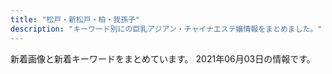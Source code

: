 ```yaml
---
title: "松戸・新松戸・柏・我孫子"
description: "キーワード別にの巨乳アジアン・チャイナエステ嬢情報をまとめました。"
---
```


新着画像と新着キーワードをまとめています。
2021年06月03日の情報です。

<DmmAffiliateIns />
<KeywordTable
  shops={
    [
    {
        "img_links": [
            "http://koukoku.xyz/fairy/css/cam-01.jpg",
            "http://koukoku.xyz/fairy/css/staff/staff07-a.png",
            "http://koukoku.xyz/fairy/css/foot01.jpg",
            "http://koukoku.xyz/fairy/css/staff/staff005-b.png",
            "http://koukoku.xyz/fairy/css/m-head03.jpg",
            "http://koukoku.xyz/fairy/css/staff/staff006-b.png",
            "http://koukoku.xyz/fairy/css/staff/staff0003-b.png",
            "http://koukoku.xyz/fairy/css/staff/staff0004-b.png",
            "http://koukoku.xyz/fairy/css/m-top004.jpg",
            "http://koukoku.xyz/fairy/images/call.png"
        ],
        "keywords": {
            "C": 1,
            "D": 1,
            "91": 1,
            "85": 1,
            "95": 1,
            "F": 3,
            "90": 2
        },
        "name": "\u30d5\u30a7\u30a2\u30ea-\u30c6\u30fc\u30eb",
        "station": "JR\u65b0\u516b\u67f1\u99c5",
        "url": "http://koukoku.xyz/fairy/"
    },
    {
        "name": "\u5c11\u5973\u6642\u4ee3",
        "station": "JR\u677e\u6238\u99c5\u6771\u53e3",
        "keywords": {},
        "img_links": [
            "http://girls.msa.jp/images/home/top.jpg",
            "http://girls.msa.jp/images/top/top_03.jpg",
            "http://girls.msa.jp/images/top/top_02.jpg",
            "http://girls.msa.jp/images/top/top_01.jpg",
            "http://girls.msa.jp/images/staff_image/staf_011a.jpg",
            "http://girls.msa.jp/images/top/top_05.jpg",
            "http://girls.msa.jp/images/top/top_08.png",
            "http://girls.msa.jp/images/top/top_04.jpg",
            "http://girls.msa.jp/images/page_top.png",
            "http://girls.msa.jp/images/top/top_06.jpg"
        ],
        "url": "http://girls.msa.jp/"
    },
    {
        "keywords": {
            "C": 1,
            "D": 7,
            "86": 2,
            "87": 6
        },
        "img_links": [
            "http://www.blue.esjp.info/files/005.jpg",
            "http://www.blue.esjp.info/files/001.jpg",
            "http://www.blue.esjp.info/files/017.jpg",
            "http://www.blue.esjp.info/images/shop/shop03.png",
            "http://www.blue.esjp.info/images/mobile.png",
            "http://www.blue.esjp.info/files/004-02.jpg",
            "http://www.blue.esjp.info/files/017-02.jpg",
            "http://www.blue.esjp.info/files/020-02.jpg",
            "http://www.blue.esjp.info/files/018.jpg",
            "http://www.blue.esjp.info/files/005-02.jpg",
            "http://www.blue.esjp.info/images/shop/shop04.png",
            "http://www.blue.esjp.info/images/top_sche.png",
            "http://www.blue.esjp.info/images/shop/shop01.png",
            "http://www.blue.esjp.info/files/020.jpg",
            "http://www.blue.esjp.info/images/infor.png",
            "http://www.blue.esjp.info/images/top.png",
            "http://www.blue.esjp.info/files/018-02.jpg",
            "http://www.blue.esjp.info/files/004.jpg",
            "http://www.blue.esjp.info/files/021-02.jpg",
            "http://www.blue.esjp.info/files/007.jpg",
            "http://www.blue.esjp.info/images/girl-z1.jpg",
            "http://www.blue.esjp.info/images/staff_line.png",
            "http://www.blue.esjp.info/images/girl-z2.jpg",
            "http://www.blue.esjp.info/images/shop/shop02.png",
            "http://www.blue.esjp.info/images/bj3.png",
            "http://www.blue.esjp.info/images/link_line.png",
            "http://www.blue.esjp.info/files/021.jpg",
            "http://www.blue.esjp.info/files/001-02.jpg",
            "http://www.blue.esjp.info/images/tit-infor.png",
            "http://www.blue.esjp.info/files/007-02.jpg"
        ],
        "station": "JR\u6211\u5b6b\u5b50\u99c5\u5317\u53e3",
        "url": "http://www.blue.esjp.info/",
        "name": "\u30cf\u30c1\u30df\u30c4"
    },
    {
        "img_links": [
            "http://massage-est.tokyo/images/news.png",
            "http://massage-est.tokyo/images/cg03.jpg",
            "http://massage-est.tokyo/images/evetop.png",
            "http://massage-est.tokyo/images/staff_s.png",
            "http://massage-est.tokyo/images/cg02.jpg",
            "http://massage-est.tokyo/images/cg04.jpg",
            "http://massage-est.tokyo/images/top.png",
            "http://massage-est.tokyo/images/cg01.jpg"
        ],
        "url": "http://massage-est.tokyo/",
        "name": "\u604b\u6708",
        "keywords": {
            "E": 6,
            "86": 9,
            "87": 3,
            "D": 4
        },
        "station": "JR\u65b0\u677e\u6238\u99c5"
    },
    {
        "keywords": {
            "89": 6,
            "E": 6,
            "88": 2,
            "D": 2
        },
        "station": "JR\u65b0\u677e\u6238\u99c5",
        "name": "\u304d\u3089\u3089",
        "img_links": [
            "http://kirara.esmens.com/css/m-head02.jpg",
            "http://kirara.esmens.com/css/staff/staff01.jpg",
            "http://kirara.esmens.com/css/top02.jpg",
            "http://kirara.esmens.com/css/top004.jpg",
            "http://kirara.esmens.com/css/top03.jpg",
            "http://kirara.esmens.com/css/m-head01.jpg",
            "http://kirara.esmens.com/css/001.jpg",
            "http://kirara.esmens.com/css/staff/staff001.jpg",
            "http://kirara.esmens.com/css/staff/staff004.jpg",
            "http://kirara.esmens.com/css/staff/staff02.jpg",
            "http://kirara.esmens.com/css/top05.jpg",
            "http://kirara.esmens.com/css/staff/staff03.jpg",
            "http://kirara.esmens.com/images/call.png",
            "http://kirara.esmens.com/css/baner.jpg"
        ],
        "url": "http://kirara.esmens.com/"
    },
    {
        "url": "http://ikoi-teien.info/",
        "img_links": [
            "http://ikoi-teien.info/images/a06.jpg",
            "http://ikoi-teien.info/images/s2.jpg",
            "http://ikoi-teien.info/images/tisato.jpg",
            "http://ikoi-teien.info/images/a09.jpg",
            "http://ikoi-teien.info/images/zi_staff.png",
            "http://ikoi-teien.info/images/a07.jpg",
            "http://ikoi-teien.info/images/1.jpg",
            "http://ikoi-teien.info/images/top.jpg",
            "http://ikoi-teien.info/images/g1.jpg",
            "http://ikoi-teien.info/images/a10.jpg",
            "http://ikoi-teien.info/images/g0.jpg",
            "http://ikoi-teien.info/images/mobile.jpg",
            "http://ikoi-teien.info/images/s1.jpg"
        ],
        "name": "\u61a9\u3044\u306e\u5ead\u5712",
        "station": "JR\u677e\u6238\u99c5\u6771\u53e3",
        "keywords": {
            "C": 8
        }
    },
    {
        "station": "JR\u677e\u6238\u99c5\u6771\u53e3",
        "url": "http://msg-rlx.com/",
        "keywords": {},
        "name": "\u697d\u5712",
        "img_links": [
            "http://msg-rlx.com/staff/rumi/01.jpg",
            "http://msg-rlx.com/images/top.jpg",
            "http://msg-rlx.com/images/s_pick.jpg",
            "http://msg-rlx.com/staff/an/01.jpg",
            "http://msg-rlx.com/images/shop04.jpg",
            "http://msg-rlx.com/images/shop01.jpg",
            "http://msg-rlx.com/staff/mimi/01.jpg",
            "http://msg-rlx.com/staff/saki/01.jpg",
            "http://msg-rlx.com/images/shop03.jpg",
            "http://msg-rlx.com/staff/mei/01.jpg",
            "http://msg-rlx.com/images/s_news.jpg",
            "http://msg-rlx.com/images/s_staff.jpg",
            "http://msg-rlx.com/images/shop02.jpg",
            "http://msg-rlx.com/staff/ai/01.jpg"
        ]
    },
    {
        "name": "\u9752\u7a7a",
        "url": "http://aozora.iest.jp/",
        "keywords": {
            "87": 3,
            "85": 9,
            "86": 3
        },
        "station": "\u516b\u67f1\u99c5\u5317\u53e3",
        "img_links": [
            "http://aozora.iest.jp/images/1.jpg",
            "http://aozora.iest.jp/images/info.png",
            "http://aozora.iest.jp/images/ser3.jpg",
            "http://aozora.iest.jp/images/top2.jpg",
            "http://aozora.iest.jp/layer/images/top/top_06.jpg",
            "http://aozora.iest.jp/images/s_info.png",
            "http://aozora.iest.jp/images/ser4.jpg",
            "http://aozora.iest.jp/images/staff_01.jpg",
            "http://aozora.iest.jp/images/top1.jpg",
            "http://aozora.iest.jp/layer/images/top/top_05.jpg",
            "http://aozora.iest.jp/images/wenzi-staff.png",
            "http://aozora.iest.jp/layer/images/top/top_02.jpg",
            "http://aozora.iest.jp/images/staff_bj1.png",
            "http://aozora.iest.jp/layer/images/top/top_04.jpg",
            "http://aozora.iest.jp/images/staff_07.jpg",
            "http://aozora.iest.jp/images/ser1.jpg",
            "http://aozora.iest.jp/images/staff_011.jpg",
            "http://aozora.iest.jp/layer/images/top/top_03.jpg",
            "http://aozora.iest.jp/layer/images/top/top_08.png",
            "http://aozora.iest.jp/images/s_service.png",
            "http://aozora.iest.jp/images/ser2.jpg",
            "http://aozora.iest.jp/layer/images/top.jpg",
            "http://aozora.iest.jp/images/staff_09.jpg",
            "http://aozora.iest.jp/images/staff_03.jpg",
            "http://aozora.iest.jp/layer/images/top/top_01.jpg",
            "http://aozora.iest.jp/images/staff_bj4.png"
        ]
    },
    {
        "keywords": {},
        "img_links": [
            "http://yukinohana.iest.jp/images/top/top_08.png",
            "http://yukinohana.iest.jp/images/massage/massage_01a.jpg",
            "http://yukinohana.iest.jp/images/home/index_11.jpg",
            "http://yukinohana.iest.jp/images/demo/slider/images/slide2.png",
            "http://yukinohana.iest.jp/images/staff_one/staff_ba.png",
            "http://yukinohana.iest.jp/images/home/top.jpg",
            "http://yukinohana.iest.jp/images/massage/massage_la.jpg",
            "http://yukinohana.iest.jp/images/staff_image/staff_03a.jpg",
            "http://yukinohana.iest.jp/images/massage/massage_03b.jpg",
            "http://yukinohana.iest.jp/images/home/index_tel.jpg",
            "http://yukinohana.iest.jp/images/massage/massage_01b.jpg",
            "http://yukinohana.iest.jp/images/demo/slider/images/slide3.png",
            "http://yukinohana.iest.jp/images/home/index_13.jpg",
            "http://yukinohana.iest.jp/images/massage/massage_04a.jpg",
            "http://yukinohana.iest.jp/images/index_page_top.png",
            "http://yukinohana.iest.jp/images/top/top_06.jpg",
            "http://yukinohana.iest.jp/images/staff_image/staff_04a.jpg",
            "http://yukinohana.iest.jp/images/demo/slider/images/slide1.png",
            "http://yukinohana.iest.jp/images/top/top_03.jpg",
            "http://yukinohana.iest.jp/images/top/top_04.jpg",
            "http://yukinohana.iest.jp/images/staff/staff_top.png",
            "http://yukinohana.iest.jp/images/staff_image/staff_05a.jpg",
            "http://yukinohana.iest.jp/images/top/top_02.jpg",
            "http://yukinohana.iest.jp/images/massage/massage_02b.jpg",
            "http://yukinohana.iest.jp/images/massage/massage_03a.jpg",
            "http://yukinohana.iest.jp/images/massage/massage_04b.jpg",
            "http://yukinohana.iest.jp/images/staff_image/staff_06a.jpg",
            "http://yukinohana.iest.jp/images/staff_image/staff_02a.jpg",
            "http://yukinohana.iest.jp/images/massage/massage_02a.jpg",
            "http://yukinohana.iest.jp/images/top/top_01.jpg",
            "http://yukinohana.iest.jp/images/top/top_05.jpg"
        ],
        "station": "\u6d41\u5c71\u304a\u304a\u305f\u304b\u306e\u68ee\u99c5\u897f\u53e3",
        "name": "\u96ea\u306e\u83ef",
        "url": "http://yukinohana.iest.jp/"
    },
    {
        "img_links": [
            "http://www.e-lstar.com/pic/top.jpg",
            "http://www.e-lstar.com/staff/yuka/01.png",
            "http://www.e-lstar.com/staff/miki/01.png",
            "http://www.e-lstar.com/staff/lee/01.png",
            "http://www.e-lstar.com/staff/momo/01.png",
            "http://www.e-lstar.com/img/tea.png",
            "http://www.e-lstar.com/i/files/homeimg.jpg",
            "http://www.e-lstar.com/staff/emi/01.png",
            "http://www.e-lstar.com/img/mess.png",
            "http://www.e-lstar.com/staff/mimi/01.png",
            "http://www.e-lstar.com/img/head.png"
        ],
        "url": "http://www.e-lstar.com/",
        "station": "JR\u5357\u67cf\u99c5\u897f\u53e3",
        "name": "\u30a2\u30ab\u30b9\u30ea\u3086\u304b\u308a",
        "keywords": {
            "C": 9
        }
    },
    {
        "station": "JR\u67cf\u99c5\u6771\u53e3",
        "keywords": {
            "83": 2
        },
        "url": "http://mulan.refle.shop/",
        "name": "\u30e0\u30fc\u30e9\u30f3",
        "img_links": [
            "http://mulan.refle.shop/wp-content/uploads/2021/06/8505454e281461fa5a52d30b0929a3c-400x500.jpg",
            "http://mulan.refle.shop/wp-content/uploads/2021/05/srchttp___photo.16pic.com_00_39_49_16pic_3949157_b.jpg",
            "http://mulan.refle.shop/wp-content/uploads/2021/05/240cf55b138392abd619b6089f48d0c-600x1024.jpg",
            "http://mulan.refle.shop/wp-content/uploads/2021/05/855711be0b060849a34ec08cbb44b62-575x1024.jpg",
            "http://mulan.refle.shop/wp-content/uploads/2021/05/9ad61b84bb9f447158d1558ba5154ec.jpg",
            "http://mulan.refle.shop/wp-content/uploads/2021/05/9ad61b84bb9f447158d1558ba5154ec-212x265.jpg",
            "http://aqut.sakura.ne.jp/mulan/wp-content/uploads/2021/04/980x550.jpg",
            "http://mulan.refle.shop/wp-content/uploads/2021/06/8505454e281461fa5a52d30b0929a3c-768x1024.jpg",
            "http://aqut.sakura.ne.jp/mulan/wp-content/uploads/2021/04/640x905.jpg",
            "http://aqut.sakura.ne.jp/mulan/wp-content/uploads/2021/04/980x450.jpg",
            "http://mulan.refle.shop/wp-content/uploads/2021/05/240cf55b138392abd619b6089f48d0c-400x500.jpg",
            "http://mulan.refle.shop/wp-content/uploads/2021/05/65dc68ccf9c69d7a79e0f9d2e407493.jpg",
            "http://mulan.refle.shop/wp-content/uploads/2021/05/855711be0b060849a34ec08cbb44b62-400x500.jpg",
            "http://mulan.refle.shop/wp-content/uploads/2021/05/4faea1b7b6618e79e61c565eef0f02d-400x500.jpg"
        ]
    },
    {
        "station": "\u938c\u30f6\u8c37\u99c5\u6771\u53e3",
        "img_links": [
            "http://www.no1-massage.xyz/files/033.jpg",
            "http://www.no1-massage.xyz/files/027.jpg",
            "http://www.no1-massage.xyz/images/staff_s.png",
            "http://www.no1-massage.xyz/files/036.jpg",
            "http://www.no1-massage.xyz/files/033-02.jpg",
            "http://www.no1-massage.xyz/files/034-02.jpg",
            "http://www.no1-massage.xyz/images/link_s.png",
            "http://www.no1-massage.xyz/files/037-02.jpg",
            "http://www.no1-massage.xyz/files/024.jpg",
            "http://www.no1-massage.xyz/files/025.jpg",
            "http://www.no1-massage.xyz/files/029.jpg",
            "http://www.no1-massage.xyz/images/top.png",
            "http://www.no1-massage.xyz/files/032-02.jpg",
            "http://www.no1-massage.xyz/files/028-02.jpg",
            "http://www.no1-massage.xyz/files/021.jpg",
            "http://www.no1-massage.xyz/images/news.jpg",
            "http://www.no1-massage.xyz/files/021-02.jpg",
            "http://www.no1-massage.xyz/files/017-02.jpg",
            "http://www.no1-massage.xyz/files/027-02.jpg",
            "http://www.no1-massage.xyz/files/034.jpg",
            "http://www.no1-massage.xyz/files/020-02.jpg",
            "http://www.no1-massage.xyz/files/029-02.jpg",
            "http://www.no1-massage.xyz/files/035-02.jpg",
            "http://www.no1-massage.xyz/files/035.jpg",
            "http://www.no1-massage.xyz/files/037.jpg",
            "http://www.no1-massage.xyz/files/024-02.jpg",
            "http://www.no1-massage.xyz/files/028.jpg",
            "http://www.no1-massage.xyz/files/030-02.jpg",
            "http://www.no1-massage.xyz/files/022.jpg",
            "http://www.no1-massage.xyz/files/032.jpg",
            "http://www.no1-massage.xyz/files/020.jpg",
            "http://www.no1-massage.xyz/files/012-02.jpg",
            "http://www.no1-massage.xyz/files/017.jpg",
            "http://www.no1-massage.xyz/files/012.jpg",
            "http://www.no1-massage.xyz/files/022-02.jpg",
            "http://www.no1-massage.xyz/files/026-02.jpg",
            "http://www.no1-massage.xyz/files/030.jpg",
            "http://www.no1-massage.xyz/files/025-02.jpg",
            "http://www.no1-massage.xyz/files/036-02.jpg",
            "http://www.no1-massage.xyz/files/026.jpg"
        ],
        "url": "http://www.no1-massage.xyz/",
        "name": "No.1 -\u30ca\u30f3\u30d0\u30fc\u30ef\u30f3-",
        "keywords": {
            "88": 2,
            "85": 2,
            "87": 14,
            "F": 2,
            "D": 26,
            "86": 12,
            "C": 8,
            "84": 2,
            "83": 4
        }
    },
    {
        "url": "https://www.p-garden.work/",
        "keywords": {},
        "station": "JR\u677e\u6238\u99c5\u897f\u53e3",
        "name": "\u677e\u6238\u697d\u5712",
        "img_links": [
            "https://www.p-garden.work/img/nene1.jpg",
            "https://www.p-garden.work/images/news_t.jpg",
            "https://www.p-garden.work/img/nao1.jpg",
            "https://www.p-garden.work/staff/mimi.jpg",
            "https://www.p-garden.work/images/int2.png",
            "https://www.p-garden.work/images/staff_t.jpg",
            "https://www.p-garden.work/img/rei1.jpg",
            "https://www.p-garden.work/images/sys3.jpg",
            "https://www.p-garden.work/staff/nene.jpg",
            "https://www.p-garden.work/img/miki1.jpg",
            "https://www.p-garden.work/images/head.jpg",
            "https://www.p-garden.work/img/mimi1.jpg",
            "https://www.p-garden.work/staff/rei.jpg",
            "https://www.p-garden.work/staff/miyu.jpg",
            "https://www.p-garden.work/images/rec2.jpg",
            "https://www.p-garden.work/staff/mika.jpg",
            "https://www.p-garden.work/staff/miki.jpg",
            "https://www.p-garden.work/staff/nao.jpg",
            "https://www.p-garden.work/img/hana1.jpg",
            "https://www.p-garden.work/images/rec1.jpg",
            "https://www.p-garden.work/staff/hana.jpg",
            "https://www.p-garden.work/staff/aki.jpg",
            "https://www.p-garden.work/img/yuki1.jpg",
            "https://www.p-garden.work/images/sys4.jpg",
            "https://www.p-garden.work/images/b1.jpg",
            "https://www.p-garden.work/staff/yuki.jpg",
            "https://www.p-garden.work/img/aki1.jpg",
            "https://www.p-garden.work/images/news.png",
            "https://www.p-garden.work/img/mika1.jpg",
            "https://www.p-garden.work/img/rena1.jpg",
            "https://www.p-garden.work/images/interior_t.jpg",
            "https://www.p-garden.work/images/int1.png",
            "https://www.p-garden.work/staff/rena.jpg",
            "https://www.p-garden.work/img/miyu1.jpg",
            "https://www.p-garden.work/images/b2.jpg",
            "https://www.p-garden.work/images/sys2.jpg"
        ]
    },
    {
        "keywords": {},
        "station": "\u516b\u67f1\u99c5",
        "url": "https://gakuen.jpn.vin/",
        "name": "\u516b\u67f1\u5b66\u5712",
        "img_links": []
    },
    {
        "station": "JR\u65b0\u677e\u6238\u99c5",
        "url": "https://sumire08.com/",
        "name": "\u3059\u307f\u308c",
        "img_links": [
            "https://sumire08.com/wp-content/uploads/2020/09/74EB8777-E396-43D8-8098-FFF449CF98DB-644x1024.jpeg",
            "https://sumire08.com/wp-content/uploads/2019/07/0198D22C-A5E9-448B-8246-2D1FD87415E9-300x180.jpeg",
            "https://sumire08.com/wp-content/uploads/2019/06/4D842BE5-A516-461E-84CF-083FDE3D5314-120x68.jpeg",
            "https://sumire08.com/wp-content/uploads/2019/09/325878A1-1C55-49AC-8BD6-C53B3C6D76D0.jpeg",
            "https://sumire08.com/wp-content/uploads/2019/04/0F128314-036C-4543-A30F-34393EB31366-160x90.jpeg",
            "https://sumire08.com/wp-content/uploads/2019/06/4D842BE5-A516-461E-84CF-083FDE3D5314-320x180.jpeg",
            "https://sumire08.com/wp-content/uploads/2019/09/12791E13-31BE-4C40-A77F-A967E5FB1622.jpeg",
            "https://sumire08.com/wp-content/uploads/2019/09/\u30e2\u30d0\u30a4\u30eb\u7528\u30b9\u30e9\u30a4\u30c0\u30fc\u30a4\u30e1\u30fc\u30b8\u4e2d\u5fc31.jpg",
            "https://sumire08.com/wp-content/uploads/2019/06/FA1314BC-C8A1-428B-A668-A693A8969285-160x90.jpeg",
            "https://sumire08.com/wp-content/themes/cocoon-master/images/no-image-160.png",
            "https://sumire08.com/wp-content/uploads/2020/09/DC01A3CA-FF4D-4AC3-8B2E-1519635952C3-120x68.jpeg",
            "https://sumire08.com/wp-content/uploads/2019/03/\u30ab\u30e9\u30e0\u51852.jpg",
            "https://sumire08.com/wp-content/uploads/2019/06/EB745AF9-1651-4266-B473-E84442AAE4A6-160x90.jpeg",
            "https://sumire08.com/wp-content/uploads/2020/09/DC01A3CA-FF4D-4AC3-8B2E-1519635952C3-320x180.jpeg",
            "https://sumire08.com/wp-content/uploads/2019/03/bk004-1.jpg",
            "https://sumire08.com/wp-content/uploads/2019/04/2273563C-B96C-4F4F-96A6-F02AA3E97574-160x90.jpeg",
            "https://sumire08.com/wp-content/uploads/2019/06/4D842BE5-A516-461E-84CF-083FDE3D5314.jpeg",
            "https://sumire08.com/wp-content/uploads/2019/09/\u305d\u306e\u4ed6\u30da\u30fc\u30b8\u30d8\u30c3\u30c0\u30fc.jpg",
            "https://sumire08.com/wp-content/uploads/2019/03/859E09EF-886F-4C35-B000-A366C2B292EC.jpeg",
            "https://sumire08.com/wp-content/uploads/2020/09/83419704-8AFB-4BAF-B5EC-E2B52BD5DF7C.jpeg",
            "https://sumire08.com/wp-content/uploads/2019/03/5BF21ED1-6E3F-40F5-90F5-AFF002B0F4D1.jpeg",
            "https://sumire08.com/wp-content/uploads/2019/03/4EBE579C-CE3E-4804-8620-E11E8D58FB25.jpeg",
            "https://sumire08.com/wp-content/uploads/2020/09/C4AAD404-2CE0-491A-A0AB-7658AD4D3871-160x90.jpeg",
            "https://sumire08.com/wp-content/uploads/2019/09/top_03.jpg",
            "https://sumire08.com/wp-content/uploads/2019/03/GK069_350A.jpg",
            "https://sumire08.com/wp-content/uploads/2019/03/AF856AB1-4F49-4CF8-B4DF-B0C333520A91-160x90.jpeg",
            "https://sumire08.com/wp-content/uploads/2019/03/1150EB8A-7284-4825-AF6E-AAD665667452.jpeg",
            "https://sumire08.com/wp-content/uploads/2020/09/92477948-FF9B-45E6-9332-B09153F1CC19-320x180.jpeg",
            "https://sumire08.com/wp-content/uploads/2019/06/88DA8E06-DC87-471F-97D2-9B35F6C1EAF9-320x180.jpeg",
            "https://sumire08.com/wp-content/uploads/2020/09/DC01A3CA-FF4D-4AC3-8B2E-1519635952C3-160x90.jpeg",
            "https://sumire08.com/wp-content/uploads/2019/07/0198D22C-A5E9-448B-8246-2D1FD87415E9-300x200.jpeg",
            "https://sumire08.com/wp-content/uploads/2019/07/56009B85-F870-4B3B-9FF8-21CD8C0EC755-160x90.jpeg",
            "https://sumire08.com/wp-content/uploads/2020/02/6BF2E039-EC6F-44C1-AB74-DE9051AEAC7D-160x90.jpeg",
            "https://sumire08.com/wp-content/uploads/2019/04/2273563C-B96C-4F4F-96A6-F02AA3E97574.jpeg",
            "https://sumire08.com/wp-content/uploads/2020/09/44A30A8D-E1A7-479A-BDD3-B7EAC5E292BD-614x1024.jpeg",
            "https://sumire08.com/wp-content/uploads/2019/07/1B69056E-3F5C-4E99-8B7F-71E6004F2AB9-120x68.jpeg",
            "https://sumire08.com/wp-content/uploads/2019/06/4D842BE5-A516-461E-84CF-083FDE3D5314-160x90.jpeg",
            "https://sumire08.com/wp-content/uploads/2019/04/056E9668-8936-4183-9339-0EC56BB0B591.jpeg",
            "https://sumire08.com/wp-content/uploads/2019/04/321B3864-B704-4F0A-90DA-22A3998EA845-160x90.jpeg",
            "https://sumire08.com/wp-content/uploads/2019/09/\u30e2\u30d0\u30a4\u30eb\u7528\u30b9\u30e9\u30a4\u30c0\u30fcb-1.jpg",
            "https://sumire08.com/wp-content/uploads/2020/09/C4AAD404-2CE0-491A-A0AB-7658AD4D3871.jpeg",
            "https://sumire08.com/wp-content/uploads/2019/09/EB42FB7E-BD9E-4F28-9D22-7A60CCAA617C.jpeg",
            "https://sumire08.com/wp-content/uploads/2019/09/22C5211A-5CE9-4FF7-9597-C84C6EC9D2C3.jpeg",
            "https://sumire08.com/wp-content/uploads/2020/09/898DFBCC-F518-4ADA-8E86-C6273285E9FE-320x180.jpeg",
            "https://sumire08.com/wp-content/uploads/2019/07/0198D22C-A5E9-448B-8246-2D1FD87415E9-120x68.jpeg",
            "https://sumire08.com/wp-content/uploads/2019/07/WeChat-Image_20190726200941.jpg",
            "https://sumire08.com/wp-content/uploads/2019/05/S__2785293.jpg",
            "https://sumire08.com/wp-content/uploads/2019/11/CB7C5602-C72C-4411-B9CC-01716D5C20FF-160x90.jpeg",
            "https://sumire08.com/wp-content/uploads/2019/06/91EF6A88-6DC3-4B2F-8DE4-92D3FC336C49-160x90.jpeg",
            "https://sumire08.com/wp-content/uploads/2019/03/21E4A043-87C3-4B75-895F-E0FBDC8E99A9.jpeg",
            "https://sumire08.com/wp-content/uploads/2019/04/76DD58DB-FDAE-4D56-BA5A-8B8E3F779211-120x68.jpeg",
            "https://sumire08.com/wp-content/uploads/2019/07/0198D22C-A5E9-448B-8246-2D1FD87415E9-160x90.jpeg",
            "https://sumire08.com/wp-content/uploads/2019/12/85FBD2F9-ECF4-43FB-BD91-C0C639DBB1FB-160x90.jpeg",
            "https://sumire08.com/wp-content/uploads/2019/07/836D4D0B-3584-48E2-960E-AEDE1593D320.jpeg",
            "https://sumire08.com/wp-content/uploads/2019/03/DAA3E4FD-EE6D-4667-808C-B0B7E216ED19.jpeg",
            "https://sumire08.com/wp-content/uploads/2019/07/1B69056E-3F5C-4E99-8B7F-71E6004F2AB9-300x180.jpeg",
            "https://sumire08.com/wp-content/uploads/2020/09/83419704-8AFB-4BAF-B5EC-E2B52BD5DF7C-120x68.jpeg",
            "https://sumire08.com/wp-content/uploads/2019/06/FA1314BC-C8A1-428B-A668-A693A8969285-120x68.jpeg",
            "https://sumire08.com/wp-content/uploads/2020/11/ACE363F2-F98D-48C1-84E6-EC0D7CEFEC29-620x1024.jpeg",
            "https://sumire08.com/wp-content/uploads/2021/01/530A7214-3FCA-4354-AF63-D6B0D158BF0D-160x90.jpeg",
            "https://sumire08.com/wp-content/uploads/2020/09/898DFBCC-F518-4ADA-8E86-C6273285E9FE-160x90.jpeg",
            "https://sumire08.com/wp-content/uploads/2019/07/56009B85-F870-4B3B-9FF8-21CD8C0EC755-300x180.jpeg",
            "https://sumire08.com/wp-content/uploads/2019/03/2BE9921E-1771-4C66-93CF-E26F505DCC87-160x90.jpeg",
            "https://sumire08.com/wp-content/uploads/2019/07/S__4423702-160x90.jpg",
            "https://sumire08.com/wp-content/uploads/2020/09/898DFBCC-F518-4ADA-8E86-C6273285E9FE.jpeg",
            "https://sumire08.com/wp-content/uploads/2019/07/1B69056E-3F5C-4E99-8B7F-71E6004F2AB9-160x90.jpeg",
            "https://sumire08.com/wp-content/uploads/2019/03/8061AAED-5A22-454C-9644-258D4AAA56D9.jpeg",
            "https://sumire08.com/wp-content/uploads/2020/09/DC01A3CA-FF4D-4AC3-8B2E-1519635952C3.jpeg",
            "https://sumire08.com/wp-content/uploads/2019/03/F2D097A4-58DB-4C0B-83BD-588C246E7AAA-160x90.jpeg",
            "https://sumire08.com/wp-content/uploads/2020/09/83419704-8AFB-4BAF-B5EC-E2B52BD5DF7C-160x90.jpeg",
            "https://sumire08.com/wp-content/uploads/2020/09/83419704-8AFB-4BAF-B5EC-E2B52BD5DF7C-320x180.jpeg",
            "https://sumire08.com/wp-content/uploads/2020/09/898DFBCC-F518-4ADA-8E86-C6273285E9FE-120x68.jpeg",
            "https://sumire08.com/wp-content/uploads/2020/09/619B0F47-FB65-4ABE-8732-303480020B26-320x180.jpeg",
            "https://sumire08.com/wp-content/uploads/2021/03/0E5A8739-FE27-471F-B978-65F978347D00.jpeg",
            "https://sumire08.com/wp-content/uploads/2019/10/F3C22A77-B168-4265-9976-F7F2E5EE943A.jpeg",
            "https://sumire08.com/wp-content/uploads/2019/06/FAC1DEBE-4029-4907-928C-E59005546A98-160x90.jpeg",
            "https://sumire08.com/wp-content/uploads/2019/03/B6BB0A08-2659-4F1B-BCF6-F5FE2B6F3701.jpeg",
            "https://sumire08.com/wp-content/uploads/2019/04/76DD58DB-FDAE-4D56-BA5A-8B8E3F779211-160x90.jpeg",
            "https://sumire08.com/wp-content/uploads/2019/09/\u30b3\u30f3\u30c6\u30f3\u30c41A.jpg",
            "https://sumire08.com/wp-content/uploads/2019/03/GK061_350A.jpg",
            "https://sumire08.com/wp-content/uploads/2019/06/88DA8E06-DC87-471F-97D2-9B35F6C1EAF9-160x90.jpeg",
            "https://sumire08.com/wp-content/uploads/2019/03/image-160x90.jpg"
        ],
        "keywords": {}
    },
    {
        "url": "http://secretgarden0607.com/",
        "name": "SecretGarden",
        "img_links": [
            "http://secretgarden0607.com/img/st021.jpg",
            "http://secretgarden0607.com/img/st032.jpg",
            "http://secretgarden0607.com/img/st06.jpg",
            "http://secretgarden0607.com/img/st062.jpg",
            "http://secretgarden0607.com/img/haya.jpg",
            "http://secretgarden0607.com/img/tit.jpg",
            "http://secretgarden0607.com/img/st12.jpg",
            "http://secretgarden0607.com/img/st063.jpg",
            "http://secretgarden0607.com/img/st034.jpg",
            "http://secretgarden0607.com/img/st022.jpg",
            "http://secretgarden0607.com/img/st02.jpg",
            "http://secretgarden0607.com/img/st061.jpg",
            "http://secretgarden0607.com/img/st07.jpg",
            "http://secretgarden0607.com/img/st023.jpg",
            "http://secretgarden0607.com/img/tit2.jpg",
            "http://secretgarden0607.com/img/noo.png",
            "http://secretgarden0607.com/img/st031.jpg",
            "http://secretgarden0607.com/img/st123.jpg",
            "http://secretgarden0607.com/img/f1.jpg",
            "http://secretgarden0607.com/img/st122.jpg",
            "http://secretgarden0607.com/img/st072.jpg",
            "http://secretgarden0607.com/img/st121.jpg",
            "http://secretgarden0607.com/img/st011.jpg",
            "http://secretgarden0607.com/img/st071.jpg",
            "http://secretgarden0607.com/img/tit1.jpg",
            "http://secretgarden0607.com/img/st073.jpg",
            "http://secretgarden0607.com/img/st01.jpg",
            "http://secretgarden0607.com/img/st03.jpg",
            "http://secretgarden0607.com/img/st013.jpg",
            "http://secretgarden0607.com/img/st033.jpg",
            "http://secretgarden0607.com/img/st012.jpg",
            "http://secretgarden0607.com/img/no.png",
            "http://secretgarden0607.com/img/st024.jpg"
        ],
        "keywords": {
            "86": 8,
            "87": 4
        },
        "station": "JR\u65b0\u677e\u6238\u99c5"
    },
    {
        "url": "http://ziotyu.xyz/",
        "img_links": [],
        "name": "\u604b\u3054\u3053\u308d",
        "keywords": {},
        "station": "JR\u5357\u6d41\u5c71\u99c5\u5317\u53e3"
    },
    {
        "url": "http://www.oiran.iesjp.info/",
        "name": "\u30c9\u30ad\u30c9\u30ad\u30cf\u30cb\u30fc",
        "keywords": {
            "86": 4,
            "D": 36,
            "C": 4,
            "87": 32,
            "88": 4
        },
        "station": "JR\u65b0\u516b\u67f1\u99c5",
        "img_links": [
            "http://www.oiran.iesjp.info/files/012.jpg",
            "http://www.oiran.iesjp.info/files/005.jpg",
            "http://www.oiran.iesjp.info/images/icon_tel.png",
            "http://www.oiran.iesjp.info/common/images/photo01.jpg",
            "http://www.oiran.iesjp.info/common/images/photo02.jpg",
            "http://www.oiran.iesjp.info/common/images/photo03.jpg",
            "http://www.oiran.iesjp.info/images/btn2.png",
            "http://www.oiran.iesjp.info/files/003.jpg",
            "http://www.oiran.iesjp.info/files/011.jpg",
            "http://www.oiran.iesjp.info/files/001.jpg",
            "http://www.oiran.iesjp.info/files/009.jpg",
            "http://www.oiran.iesjp.info/files/014.jpg",
            "http://www.oiran.iesjp.info/images/icon_top.png",
            "http://www.oiran.iesjp.info/images/icon_staff.png",
            "http://www.oiran.iesjp.info/files/013.jpg",
            "http://www.oiran.iesjp.info/files/006.jpg",
            "http://www.oiran.iesjp.info/images/icon_info.png",
            "http://www.oiran.iesjp.info/images/mainImg_sub.jpg",
            "http://www.oiran.iesjp.info/files/004.jpg"
        ]
    },
    {
        "url": "http://cucura.jpn.cm/",
        "keywords": {
            "E": 1,
            "D": 11,
            "84": 1,
            "85": 3,
            "87": 2,
            "86": 5,
            "C": 18
        },
        "name": "Cucura \uff5e\u30ad\u30e5\u30ad\u30e5\u30e9\uff5e",
        "station": "JR\u67cf\u99c5\u6771\u53e3",
        "img_links": [
            "http://cucura.jpn.cm/photos/sites/38/2021/02/2021022313322835.jpg",
            "http://cucura.jpn.cm/photos/sites/38/2021/05/2021053013110757.jpg",
            "http://cucura.jpn.cm/photos/sites/38/2019/06/2019061911111315.jpg",
            "http://cucura.jpn.cm/photos/sites/38/2019/06/2019061818212964.jpg",
            "http://cucura.jpn.cm/photos/sites/38/2019/01/2019011118544274.jpg",
            "http://cucura.jpn.cm/images/s_staff.jpg",
            "http://cucura.jpn.cm/photos/sites/38/2020/04/2020042818525231.jpg",
            "http://cucura.jpn.cm/photos/sites/38/2020/09/2020092417191484.jpg",
            "http://cucura.jpn.cm/photos/sites/38/2020/11/2020110412483410.jpg",
            "http://cucura.jpn.cm/photos/sites/38/2020/06/2020061614532971.jpg",
            "http://cucura.jpn.cm/photos/sites/38/2020/04/2020040410210785.jpg",
            "http://cucura.jpn.cm/photos/sites/38/2019/01/201901111854428.jpg",
            "http://cucura.jpn.cm/photos/sites/38/2020/05/2020051915203340.jpg",
            "http://cucura.jpn.cm/photos/sites/38/2019/01/2019011118544314.jpg",
            "http://cucura.jpn.cm/photos/sites/38/2021/05/202105011048185.jpg",
            "http://cucura.jpn.cm/photos/sites/38/2020/11/2020111613351458.jpg",
            "http://cucura.jpn.cm/images/s_news.jpg",
            "http://cucura.jpn.cm/photos/sites/38/2021/06/2021060310371011.jpg",
            "http://cucura.jpn.cm/images/staff_bj3.jpg",
            "http://cucura.jpn.cm/photos/sites/38/2019/06/2019061810373645.jpg",
            "http://cucura.jpn.cm/photos/sites/38/2020/08/202008121022473.jpg",
            "http://cucura.jpn.cm/photos/sites/38/2021/05/2021052418545054.jpg",
            "http://cucura.jpn.cm/photos/sites/38/2021/03/2021031510451450.jpg",
            "http://cucura.jpn.cm/photos/sites/38/2020/08/202008021048430.jpg",
            "http://cucura.jpn.cm/photos/sites/38/2019/01/2019011118544320.jpg",
            "http://cucura.jpn.cm/photos/sites/38/2020/06/2020061212481651.jpg",
            "http://cucura.jpn.cm/photos/sites/38/2019/01/2019011118544338.jpg",
            "http://cucura.jpn.cm/photos/sites/38/2021/04/2021041710345483.jpg",
            "http://cucura.jpn.cm/photos/sites/38/2021/04/2021042114135297.jpg",
            "http://cucura.jpn.cm/photos/sites/38/2021/02/2021022712463364.jpg",
            "http://cucura.jpn.cm/images/top.png",
            "http://cucura.jpn.cm/photos/sites/38/2020/07/2020072712304399.jpg",
            "http://cucura.jpn.cm/photos/sites/38/2019/01/2019011118544192.jpg",
            "http://cucura.jpn.cm/images/mobile.jpg",
            "http://cucura.jpn.cm/photos/sites/38/2020/10/2020101017351457.jpg"
        ]
    },
    {
        "img_links": [
            "https://koyuki-room.ests.jp/images/img_teaser.jpg",
            "https://koyuki-room.ests.jp/photos/sites/77/2020/11/202011110732216.jpg",
            "https://koyuki-room.ests.jp/images/service2.jpg",
            "https://koyuki-room.ests.jp/images/service4.jpg",
            "https://koyuki-room.ests.jp/images/mainimg.jpg",
            "https://koyuki-room.ests.jp/photos/sites/77/2020/11/2020111107322026.jpg",
            "https://koyuki-room.ests.jp/images/service1.jpg",
            "https://koyuki-room.ests.jp/images/pagetop.png",
            "https://koyuki-room.ests.jp/images/sp_img_teaser.jpg",
            "https://koyuki-room.ests.jp/images/sp_mainimg.jpg",
            "https://koyuki-room.ests.jp/images/service3.jpg"
        ],
        "url": "https://koyuki-room.ests.jp/",
        "keywords": {
            "86": 3,
            "C": 10,
            "D": 6,
            "87": 3
        },
        "station": "JR\u677e\u6238\u99c5\u6771\u53e3",
        "name": "\u5c0f\u96ea\u306e\u90e8\u5c4b"
    },
    {
        "name": "Soleil -\u30bd\u30ec\u30a4\u30e6-",
        "img_links": [
            "http://esthe-relax.net/images/bnr-campaign01.jpg",
            "http://esthe-relax.net/images/ttl-qrt.png",
            "http://esthe-relax.net/images/ttl-concept.png",
            "http://esthe-relax.net/images/ttl-qrf.png",
            "http://esthe-relax.net/images/qr.jpg",
            "http://esthe-relax.net/images/ttl-concept2.png",
            "http://esthe-relax.net/images/ttl-pickupt.png",
            "http://esthe-relax.net/images/acc.jpg",
            "http://esthe-relax.net/images/ttl-link.png",
            "http://esthe-relax.net/images/ttl-information.png",
            "http://esthe-relax.net/images/txt-header-storeinfo.png",
            "http://esthe-relax.net/images/ttl-qr.png",
            "http://esthe-relax.net/images/img-linkt.jpg",
            "http://esthe-relax.net/images/cg01.jpg",
            "http://esthe-relax.net/images/cg05.jpg",
            "http://esthe-relax.net/images/img-therapistt.jpg",
            "http://esthe-relax.net/images/bnr-sp-campaign01.jpg",
            "http://esthe-relax.net/images/ttl-therapist.png",
            "http://esthe-relax.net/images/ttl-pickup.png",
            "http://esthe-relax.net/images/img-header-mainvisual01.jpg",
            "http://esthe-relax.net/images/acc1.jpg",
            "http://esthe-relax.net/images/bg-image-consept02.png",
            "http://esthe-relax.net/images/cg02.jpg",
            "http://esthe-relax.net/images/ttl-conceptt.png",
            "http://esthe-relax.net/images/bg-image-consept.png",
            "http://esthe-relax.net/images/txt-header-phonet.png",
            "http://esthe-relax.net/images/img-link.jpg",
            "http://esthe-relax.net/images/ttl-concept2t.png",
            "http://esthe-relax.net/images/img-header-mainvisual01t.jpg",
            "http://esthe-relax.net/images/txt-footer-copyright.png",
            "http://esthe-relax.net/images/txt-header-phone.png",
            "http://esthe-relax.net/images/img-therapist.jpg",
            "http://esthe-relax.net/images/cg06.jpg"
        ],
        "keywords": {
            "E": 4,
            "C": 4,
            "D": 8
        },
        "station": "\u516b\u67f1\u99c5\u5357\u53e3",
        "url": "http://esthe-relax.net/"
    },
    {
        "name": "\u6843\u306e\u5712",
        "img_links": [
            "http://www.momoen.relaxmens.com/images/barAccess.png",
            "http://www.momoen.relaxmens.com/files/011-03.jpg",
            "http://www.momoen.relaxmens.com/images/barRecruit.png",
            "http://www.momoen.relaxmens.com/files/014-03.jpg",
            "http://www.momoen.relaxmens.com/files/016.jpg",
            "http://www.momoen.relaxmens.com/files/015-02.jpg",
            "http://www.momoen.relaxmens.com/files/013-03.jpg",
            "http://www.momoen.relaxmens.com/files/011-02.jpg",
            "http://www.momoen.relaxmens.com/files/001-03.jpg",
            "http://www.momoen.relaxmens.com/images/barSystem.png",
            "http://www.momoen.relaxmens.com/files/009.jpg",
            "http://www.momoen.relaxmens.com/files/009-03.jpg",
            "http://www.momoen.relaxmens.com/files/015-03.jpg",
            "http://www.momoen.relaxmens.com/files/005-02.jpg",
            "http://www.momoen.relaxmens.com/files/010-03.jpg",
            "http://www.momoen.relaxmens.com/files/013.jpg",
            "http://www.momoen.relaxmens.com/images/barLink.png",
            "http://www.momoen.relaxmens.com/files/003-02.jpg",
            "http://www.momoen.relaxmens.com/files/007.jpg",
            "http://www.momoen.relaxmens.com/files/010-02.jpg",
            "http://www.momoen.relaxmens.com/files/008.jpg",
            "http://www.momoen.relaxmens.com/files/003.jpg",
            "http://www.momoen.relaxmens.com/images/barTherapist.png",
            "http://www.momoen.relaxmens.com/files/002-02.jpg",
            "http://www.momoen.relaxmens.com/files/013-02.jpg",
            "http://www.momoen.relaxmens.com/files/011.jpg",
            "http://www.momoen.relaxmens.com/images/backBtn.png",
            "http://www.momoen.relaxmens.com/files/001.jpg",
            "http://www.momoen.relaxmens.com/files/002-03.jpg",
            "http://www.momoen.relaxmens.com/files/015.jpg",
            "http://www.momoen.relaxmens.com/files/008-03.jpg",
            "http://www.momoen.relaxmens.com/files/005-03.jpg",
            "http://www.momoen.relaxmens.com/files/016-03.jpg",
            "http://www.momoen.relaxmens.com/files/009-02.jpg",
            "http://www.momoen.relaxmens.com/files/001-02.jpg",
            "http://www.momoen.relaxmens.com/images/barProfile.png",
            "http://www.momoen.relaxmens.com/files/008-02.jpg",
            "http://www.momoen.relaxmens.com/images/btnTop.png",
            "http://www.momoen.relaxmens.com/files/002.jpg",
            "http://www.momoen.relaxmens.com/files/012-03.jpg",
            "http://www.momoen.relaxmens.com/files/005.jpg",
            "http://www.momoen.relaxmens.com/files/016-02.jpg",
            "http://www.momoen.relaxmens.com/files/007-02.jpg",
            "http://www.momoen.relaxmens.com/files/010.jpg",
            "http://www.momoen.relaxmens.com/files/012.jpg",
            "http://www.momoen.relaxmens.com/files/014.jpg",
            "http://www.momoen.relaxmens.com/files/014-02.jpg",
            "http://www.momoen.relaxmens.com/images/contentBottom.jpg",
            "http://www.momoen.relaxmens.com/images/time.png",
            "http://www.momoen.relaxmens.com/images/barProfileSche.png",
            "http://www.momoen.relaxmens.com/files/007-03.jpg",
            "http://www.momoen.relaxmens.com/files/003-03.jpg",
            "http://www.momoen.relaxmens.com/files/012-02.jpg",
            "http://www.momoen.relaxmens.com/images/barSchedule.png",
            "http://www.momoen.relaxmens.com/images/header.png",
            "http://www.momoen.relaxmens.com/images/concept.png"
        ],
        "station": "\u65b0\u938c\u30f6\u8c37\u99c5",
        "url": "http://www.momoen.relaxmens.com/",
        "keywords": {
            "86": 8,
            "D": 47,
            "C": 8,
            "85": 4,
            "87": 43
        }
    },
    {
        "url": "http://sobaniirune.iest.jp/",
        "station": "JR\u99ac\u6a4b\u99c5\u897f\u53e3",
        "name": "\u305d\u3070\u306b\u3044\u308b\u306d",
        "keywords": {},
        "img_links": [
            "http://sobaniirune.iest.jp/images/top/top_06.jpg",
            "http://sobaniirune.iest.jp/images/top/top_08.png",
            "http://sobaniirune.iest.jp/images/top/top_04.jpg",
            "http://sobaniirune.iest.jp/images/page_top.png",
            "http://sobaniirune.iest.jp/images/top/top_05.jpg",
            "http://sobaniirune.iest.jp/images/home/top.jpg",
            "http://sobaniirune.iest.jp/images/staff_image/staf_04a.jpg",
            "http://sobaniirune.iest.jp/images/top/top_03.jpg",
            "http://sobaniirune.iest.jp/images/top/top_01.jpg",
            "http://sobaniirune.iest.jp/images/top/top_02.jpg"
        ]
    },
    {
        "name": "\u67cf Spring",
        "img_links": [
            "http://chun.relaxjp.com/css/staff/staff15-a.png",
            "http://chun.relaxjp.com/css/staff/staff010-a.png",
            "http://chun.relaxjp.com/css/nav/nav-005.jpg",
            "http://chun.relaxjp.com/css/top-right0003.png",
            "http://chun.relaxjp.com/css/staff/staff007-b.png",
            "http://chun.relaxjp.com/css/nav/nav-003.jpg",
            "http://chun.relaxjp.com/css/staff/staff004-b.png",
            "http://chun.relaxjp.com/css/osusume-08.png",
            "http://chun.relaxjp.com/css/staff/staff0010-b.png",
            "http://chun.relaxjp.com/css/staff/staff004-a.png",
            "http://chun.relaxjp.com/css/nav/nav-002.jpg",
            "http://chun.relaxjp.com/css/nav/change-001.jpg",
            "http://chun.relaxjp.com/css/nav/nav-006.jpg",
            "http://chun.relaxjp.com/css/staff/staff0012-b.png",
            "http://chun.relaxjp.com/css/top-right03.png",
            "http://chun.relaxjp.com/css/staff/staff16-b.png",
            "http://chun.relaxjp.com/css/staff/staff002-a.png",
            "http://chun.relaxjp.com/css/staff/staff21-a.png",
            "http://chun.relaxjp.com/css/nav/change-006.jpg",
            "http://chun.relaxjp.com/css/nav/change-005.jpg",
            "http://chun.relaxjp.com/css/nav/nav-001.jpg",
            "http://chun.relaxjp.com/css/nav/change-002.jpg",
            "http://chun.relaxjp.com/css/staff/staff002-b.png",
            "http://chun.relaxjp.com/css/staff/staff007-a.png",
            "http://chun.relaxjp.com/css/nav/change-003.jpg",
            "http://chun.relaxjp.com/css/nav/nav-004.jpg",
            "http://chun.relaxjp.com/css/staff-left01.png",
            "http://chun.relaxjp.com/css/staff/staff15-b.png",
            "http://chun.relaxjp.com/css/nav/change-004.jpg",
            "http://chun.relaxjp.com/css/huabian.png",
            "http://chun.relaxjp.com/css/top-left02.png",
            "http://chun.relaxjp.com/css/tel01.png",
            "http://chun.relaxjp.com/css/staff/staff16-a.png"
        ],
        "url": "http://chun.relaxjp.com/",
        "station": "JR\u67cf\u99c5\u6771\u53e3",
        "keywords": {
            "92": 1,
            "89": 1,
            "90": 2,
            "84": 1,
            "D": 2,
            "G": 1,
            "C": 3,
            "85": 3,
            "E": 1
        }
    },
    {
        "station": "\u516b\u67f1\u99c5\u5357\u53e3",
        "name": "\u512a\u82d1",
        "keywords": {},
        "url": "http://yuen.est-u.com/",
        "img_links": [
            "http://yuen.est-u.com/images/index_10.png",
            "http://yuen.est-u.com/images/index_12.png",
            "http://yuen.est-u.com/images/staff_08.png",
            "http://yuen.est-u.com/images/pick_08.png",
            "http://yuen.est-u.com/images/index_08.png",
            "http://yuen.est-u.com/images/index_04.png",
            "http://yuen.est-u.com/images/index_05.png",
            "http://yuen.est-u.com/images/index_06.png"
        ]
    },
    {
        "img_links": [],
        "keywords": {},
        "station": "JR\u677e\u6238\u99c5\u897f\u53e3",
        "url": "http://www.relax-kaede.com/",
        "name": "\u6953\uff5e\u304b\u3048\u3067\uff5e"
    },
    {
        "url": "http://coatour.xyz/",
        "name": "\u3075\u308f\u3075\u308f",
        "station": "JR\u99ac\u6a4b\u99c5\u897f\u53e3",
        "keywords": {},
        "img_links": [
            "http://coatour.xyz/uploads/210420/1-21042016142O96.jpg",
            "http://coatour.xyz/uploads/180620/1-1P62010154K00.png",
            "http://coatour.xyz/uploads/181211/1-1Q2111433162D.jpg",
            "http://coatour.xyz/templets/default/picture/head.jpg",
            "http://coatour.xyz/uploads/allimg/180620/1-1P6201013133b.jpg",
            "http://coatour.xyz/templets/default/picture/news.jpg",
            "http://coatour.xyz/templets/default/picture/interior_t.jpg",
            "http://coatour.xyz/templets/default/picture/staff_t.jpg",
            "http://coatour.xyz/uploads/210420/1-2104201615141V.jpg",
            "http://coatour.xyz/uploads/180620/1-1P62010193X63.jpg",
            "http://coatour.xyz/templets/default/picture/rec1.png",
            "http://coatour.xyz/uploads/180621/1-1P621101232H4.png",
            "http://coatour.xyz/uploads/210420/1-210420163431W4.jpg",
            "http://coatour.xyz/uploads/210420/1-2104201614544U.jpg"
        ]
    },
    {
        "img_links": [
            "http://www.chiba-0002.xyz/img/img1.jpg",
            "http://www.chiba-0002.xyz/img/ttl-02.png",
            "http://www.chiba-0002.xyz/img/ttl-04.png",
            "http://www.chiba-0002.xyz/img/ttl-01.png",
            "http://www.chiba-0002.xyz/img/bnr01.jpg",
            "http://www.chiba-0002.xyz/img/img3.jpg",
            "http://www.chiba-0002.xyz/img/girls01.jpg",
            "http://www.chiba-0002.xyz/img/girls03.jpg",
            "http://www.chiba-0002.xyz/img/img2.jpg",
            "http://www.chiba-0002.xyz/img/bnr02.jpg",
            "http://www.chiba-0002.xyz/img/ttl-03.png",
            "http://www.chiba-0002.xyz/img/girls02.jpg",
            "http://www.chiba-0002.xyz/img/img-txt-01.png"
        ],
        "url": "http://www.chiba-0002.xyz/",
        "keywords": {},
        "station": "JR\u67cf\u99c5\u6771\u53e3",
        "name": "\u30bd\u30a6\u30eb"
    },
    {
        "station": "JR\u65b0\u677e\u6238\u99c5",
        "img_links": [
            "http://sweet.esnavi.work/2/uploadimg/1618793664.jpg",
            "http://sweet.esnavi.work/2.jpg",
            "http://sweet.esnavi.work/t.jpg",
            "http://sweet.esnavi.work/2/uploadimg/1622634573.jpg",
            "http://sweet.esnavi.work/2/uploadimg/1622634666.jpg",
            "http://sweet.esnavi.work/2/uploadimg/1622634658.jpg",
            "http://sweet.esnavi.work/2/uploadimg/1622634627.jpg",
            "http://sweet.esnavi.work/1.jpg",
            "http://sweet.esnavi.work/2/uploadimg/1620213090.jpeg"
        ],
        "url": "http://sweet.esnavi.work/",
        "name": "\u96c5",
        "keywords": {
            "E": 12,
            "D": 12,
            "84": 24,
            "C": 24,
            "87": 12
        }
    },
    {
        "station": "JR\u6211\u5b6b\u5b50\u99c5\u5357\u53e3",
        "name": "\u697d\u697d",
        "keywords": {},
        "url": "http://www.rakuraku-abiko.xyz/",
        "img_links": [
            "http://www.rakuraku-abiko.xyz/images/nav/nav-sys.jpg",
            "http://www.rakuraku-abiko.xyz/images/index-tiba_13.jpg",
            "http://www.rakuraku-abiko.xyz/images/staff/coco.jpg",
            "http://www.rakuraku-abiko.xyz/images/index-tiba_04.jpg",
            "http://www.rakuraku-abiko.xyz/images/index-tiba_09.jpg",
            "http://www.rakuraku-abiko.xyz/images/index-tiba_02.jpg",
            "http://www.rakuraku-abiko.xyz/images/index-tiba_10.jpg",
            "http://www.rakuraku-abiko.xyz/images/index-tiba_07.jpg",
            "http://www.rakuraku-abiko.xyz/images/nav/nav-job.jpg",
            "http://www.rakuraku-abiko.xyz/images/nav/nav-staff.jpg",
            "http://www.rakuraku-abiko.xyz/images/staff/eri.jpg",
            "http://www.rakuraku-abiko.xyz/images/staff/ready.jpg",
            "http://www.rakuraku-abiko.xyz/images/staff/nana.jpg",
            "http://www.rakuraku-abiko.xyz/images/staff/yuki.jpg",
            "http://www.rakuraku-abiko.xyz/images/staff/staff.jpg"
        ]
    },
    {
        "keywords": {
            "D": 24,
            "C": 18,
            "E": 3
        },
        "img_links": [
            "https://yui-aroma.com/wp-content/themes/este/img/top-img02.png",
            "https://yui-aroma.com/wp-content/uploads/2021/02/345678saui.jpg",
            "https://yui-aroma.com/wp-content/uploads/2021/02/ashiojsaioaka-1.jpg",
            "https://yui-aroma.com/wp-content/themes/este/img/4.jpg",
            "https://yui-aroma.com/wp-content/uploads/2021/02/warestdyfu.jpg",
            "https://yui-aroma.com/wp-content/uploads/2021/02/awestrdyfugi.jpg",
            "https://yui-aroma.com/wp-content/themes/este/img/top-img01.png",
            "https://yui-aroma.com/wp-content/themes/este/img/tel_header.png",
            "https://yui-aroma.com/wp-content/uploads/2021/02/ftygiuhjygfhj.jpg",
            "https://yui-aroma.com/wp-content/uploads/2021/02/12345ftyg.jpg",
            "https://yui-aroma.com/wp-content/themes/este/img/tel_footer.png",
            "https://yui-aroma.com/wp-content/uploads/2021/02/hsaushoiaaa.jpg",
            "https://yui-aroma.com/wp-content/themes/este/img/3.jpg",
            "https://yui-aroma.com/wp-content/uploads/2021/02/ftyghiujknknk.jpg",
            "https://yui-aroma.com/wp-content/themes/este/img/6.jpg",
            "https://yui-aroma.com/wp-content/uploads/2021/02/ftguyhijokijh.jpg",
            "https://yui-aroma.com/wp-content/uploads/2021/02/hsaoijaaoa.jpg",
            "https://yui-aroma.com/wp-content/themes/este/img/top-img06.png",
            "https://yui-aroma.com/wp-content/uploads/2021/02/hsioaoiiaiaia.jpg",
            "https://yui-aroma.com/wp-content/themes/este/img/5.jpg",
            "https://yui-aroma.com/wp-content/themes/este/img/1.jpg",
            "https://yui-aroma.com/wp-content/themes/este/img/top-img03.png",
            "https://yui-aroma.com/wp-content/themes/este/img/2.jpg",
            "https://yui-aroma.com/wp-content/themes/este/img/call.png",
            "https://yui-aroma.com/wp-content/uploads/2021/02/huasoijapaaa.jpg",
            "https://yui-aroma.com/wp-content/uploads/2021/02/hsaoijsoao.jpg",
            "https://yui-aroma.com/wp-content/uploads/2021/02/ahuosaiaksa.jpg"
        ],
        "station": "JR\u5929\u738b\u53f0\u99c5\u5357\u53e3",
        "url": "https://yui-aroma.com/",
        "name": "\u7d50YUI"
    },
    {
        "name": "\u30b8\u30e3\u30b9\u30df\u30f3",
        "img_links": [],
        "station": "JR\u65b0\u677e\u6238\u99c5\u6771\u53e3",
        "keywords": {},
        "url": "https://js.uouono.com/"
    },
    {
        "img_links": [
            "http://silent-wall.xyz.mn/photos/sites/26/2019/06/2019061013003011.jpg",
            "http://silent-wall.xyz.mn/photos/sites/26/2019/11/2019110209065231.jpg",
            "http://silent-wall.xyz.mn/photos/sites/26/2021/05/2021052419013670.jpg",
            "http://silent-wall.xyz.mn/photos/sites/26/2019/06/2019060819212459.jpg",
            "http://silent-wall.xyz.mn/photos/sites/26/2019/06/2019060814103073.jpg",
            "http://silent-wall.xyz.mn/images/nbj1.jpg",
            "http://silent-wall.xyz.mn/photos/sites/26/2021/05/2021050413155694.jpg",
            "http://silent-wall.xyz.mn/photos/sites/26/2019/01/2019010421363971.jpeg",
            "http://silent-wall.xyz.mn/photos/sites/26/2021/02/2021021812054752.jpg",
            "http://silent-wall.xyz.mn/images/bj3.jpg",
            "http://silent-wall.xyz.mn/photos/sites/26/2020/10/2020101116211538.jpg",
            "http://silent-wall.xyz.mn/photos/sites/26/2019/06/2019061012562797.jpg",
            "http://silent-wall.xyz.mn/photos/sites/26/2019/11/2019112610413055.jpg",
            "http://silent-wall.xyz.mn/photos/sites/26/2019/06/2019061112474010.jpg",
            "http://silent-wall.xyz.mn/photos/sites/26/2021/02/2021022310394778.jpg",
            "http://silent-wall.xyz.mn/images/nbj3.jpg",
            "http://silent-wall.xyz.mn/photos/sites/26/2021/06/2021060310471423.jpg",
            "http://silent-wall.xyz.mn/images/tu.jpg",
            "http://silent-wall.xyz.mn/images/nei1-3.jpg",
            "http://silent-wall.xyz.mn/images/top.jpg",
            "http://silent-wall.xyz.mn/images/room1.jpg",
            "http://silent-wall.xyz.mn/photos/sites/26/2019/05/2019052619312725.jpg",
            "http://silent-wall.xyz.mn/images/bj1.jpg",
            "http://silent-wall.xyz.mn/images/pick.jpg",
            "http://silent-wall.xyz.mn/photos/sites/26/2021/02/2021022712521855.jpg",
            "http://silent-wall.xyz.mn/images/room4.jpg",
            "http://silent-wall.xyz.mn/photos/sites/26/2019/06/2019062912023976.jpg",
            "http://silent-wall.xyz.mn/photos/sites/26/2019/05/201905121311038.jpg",
            "http://silent-wall.xyz.mn/photos/sites/26/2019/05/2019061013025963.jpg",
            "http://silent-wall.xyz.mn/images/mobile.jpg",
            "http://silent-wall.xyz.mn/photos/sites/26/2021/03/2021031510300931.jpg",
            "http://silent-wall.xyz.mn/photos/sites/26/2021/05/2021053013433796.jpg",
            "http://silent-wall.xyz.mn/photos/sites/26/2021/04/2021041612483122.jpg",
            "http://silent-wall.xyz.mn/images/s_staff.jpg",
            "http://silent-wall.xyz.mn/photos/sites/26/2019/06/2019060812033719.jpg",
            "http://silent-wall.xyz.mn/photos/sites/26/2021/04/2021041710250635.jpg",
            "http://silent-wall.xyz.mn/images/room2.jpg",
            "http://silent-wall.xyz.mn/images/room3.jpg",
            "http://silent-wall.xyz.mn/photos/sites/26/2019/05/2019052619312840.jpg",
            "http://silent-wall.xyz.mn/images/mail.jpg",
            "http://silent-wall.xyz.mn/images/news.jpg",
            "http://silent-wall.xyz.mn/photos/sites/26/2019/06/2019061616372934.jpg"
        ],
        "station": "JR\u67cf\u99c5\u6771\u53e3",
        "keywords": {
            "85": 3,
            "84": 1,
            "86": 5,
            "C": 19,
            "87": 4,
            "D": 11,
            "E": 1
        },
        "name": "\u30b5\u30a4\u30ec\u30f3\u30c8\u30a6\u30a9\u30fc\u30eb",
        "url": "http://silent-wall.xyz.mn/"
    },
    {
        "keywords": {
            "86": 4,
            "E": 1,
            "83": 4,
            "C": 15,
            "85": 2,
            "88": 4,
            "D": 1
        },
        "url": "http://sakura-sakura.work/",
        "img_links": [
            "http://sakura-sakura.work/sp/img/s4.jpg",
            "http://sakura-sakura.work/sp/img/s3.jpg",
            "http://sakura-sakura.work/sp/img/sys.jpg",
            "http://sakura-sakura.work/img/st4.jpg",
            "http://sakura-sakura.work/img/botton.jpg",
            "http://sakura-sakura.work/img/st6.jpg",
            "http://sakura-sakura.work/img/st1.jpg",
            "http://sakura-sakura.work/img/st3.jpg",
            "http://sakura-sakura.work/img/sta3.jpg",
            "http://sakura-sakura.work/img/sta5.jpg",
            "http://sakura-sakura.work/img/fla3.jpg",
            "http://sakura-sakura.work/sp/img/tel.jpg",
            "http://sakura-sakura.work/sp/img/add.jpg",
            "http://sakura-sakura.work/sp/img/s1.jpg",
            "http://sakura-sakura.work/img/s1.jpg",
            "http://sakura-sakura.work/img/sta1.jpg",
            "http://sakura-sakura.work/sp/img/t-r.jpg",
            "http://sakura-sakura.work/img/sta7.jpg",
            "http://sakura-sakura.work/sp/img/pc.jpg",
            "http://sakura-sakura.work/img/sta6.jpg",
            "http://sakura-sakura.work/img/head.jpg",
            "http://sakura-sakura.work/sp/img/s6.jpg",
            "http://sakura-sakura.work/sp/img/s5.jpg",
            "http://sakura-sakura.work/sp/img/s7.jpg",
            "http://sakura-sakura.work/img/s6.jpg",
            "http://sakura-sakura.work/sp/img/t-t.jpg",
            "http://sakura-sakura.work/sp/img/p7.jpg",
            "http://sakura-sakura.work/sp/img/botton.jpg",
            "http://sakura-sakura.work/sp/img/cam.jpg",
            "http://sakura-sakura.work/img/s7.jpg",
            "http://sakura-sakura.work/img/mo.png",
            "http://sakura-sakura.work/sp/img/t-a.jpg",
            "http://sakura-sakura.work/img/sta2.jpg",
            "http://sakura-sakura.work/sp/img/s2.jpg",
            "http://sakura-sakura.work/img/s5.jpg",
            "http://sakura-sakura.work/img/s3.jpg",
            "http://sakura-sakura.work/img/fla1.jpg",
            "http://sakura-sakura.work/img/st5.jpg",
            "http://sakura-sakura.work/img/st2.jpg",
            "http://sakura-sakura.work/sp/img/t-s.jpg",
            "http://sakura-sakura.work/sp/img/info.jpg",
            "http://sakura-sakura.work/img/sta4.jpg",
            "http://sakura-sakura.work/sp/img/tit.jpg",
            "http://sakura-sakura.work/sp/img/p3.jpg",
            "http://sakura-sakura.work/img/st7.jpg",
            "http://sakura-sakura.work/img/s2.jpg",
            "http://sakura-sakura.work/img/s4.jpg",
            "http://sakura-sakura.work/img/nos.jpg",
            "http://sakura-sakura.work/sp/img/pic.jpg",
            "http://sakura-sakura.work/img/fla2.jpg",
            "http://sakura-sakura.work/sp/img/t-o.jpg",
            "http://sakura-sakura.work/sp/img/time.jpg",
            "http://sakura-sakura.work/sp/img/p2.jpg"
        ],
        "name": "\u3055\u304f\u3089",
        "station": "\u521d\u5bcc\u99c5"
    },
    {
        "station": "JR\u65b0\u516b\u67f1\u99c5",
        "img_links": [
            "http://www.a-hitomebore.info/uploads/hitomebore/2010/02/room-1.jpg",
            "http://www.a-hitomebore.info/uploads/hitomebore/2010/02/m03.jpg",
            "http://www.a-hitomebore.info/uploads/hitomebore/2010/02/m5.jpg",
            "http://www.a-hitomebore.info/uploads/hitomebore/2010/02/campiagn7.jpg",
            "http://www.a-hitomebore.info/uploads/hitomebore/2010/02/m01.jpg",
            "http://www.a-hitomebore.info/uploads/hitomebore/2010/02/m05.jpg",
            "http://www.a-hitomebore.info/uploads/hitomebore/2018/02/kumi.jpg",
            "http://www.a-hitomebore.info/uploads/hitomebore/2010/02/m06.jpg",
            "http://www.a-hitomebore.info/uploads/hitomebore/2020/10/F3A49FB4-848F-4AE1-A598-5EF2811C0E62.jpeg",
            "http://www.a-hitomebore.info/uploads/hitomebore/2010/02/room-4.jpg",
            "http://www.a-hitomebore.info/uploads/hitomebore/2010/02/room-5.jpg",
            "http://www.a-hitomebore.info/uploads/hitomebore/2020/12/0E1C34DF-7842-44BF-9E9D-5D53DCA1A56D.jpeg",
            "http://www.a-hitomebore.info/uploads/hitomebore/2017/12/kina20172.jpg",
            "http://www.a-hitomebore.info/uploads/hitomebore/2010/02/m4.jpg",
            "http://www.a-hitomebore.info/uploads/hitomebore/2010/02/m1.jpg",
            "http://www.a-hitomebore.info/uploads/hitomebore/2015/02/head1.jpg",
            "http://www.a-hitomebore.info/uploads/hitomebore/images/no-photo.jpg",
            "http://www.a-hitomebore.info/uploads/hitomebore/2010/02/sys3.jpg",
            "http://www.a-hitomebore.info/uploads/hitomebore/2010/02/room-6.jpg",
            "http://www.a-hitomebore.info/uploads/hitomebore/2010/02/m04.jpg",
            "http://www.a-hitomebore.info/uploads/hitomebore/2010/02/m3.jpg",
            "http://www.a-hitomebore.info/uploads/hitomebore/2010/02/room-2.jpg",
            "http://www.a-hitomebore.info/uploads/hitomebore/2010/02/room-3.jpg",
            "http://www.a-hitomebore.info/uploads/hitomebore/2021/01/5D8218E4-AF3F-4C3E-BD0E-5351227C492D.jpeg",
            "http://www.a-hitomebore.info/uploads/hitomebore/2011/09/dajie.jpg",
            "http://www.a-hitomebore.info/uploads/hitomebore/2010/02/m2.jpg",
            "http://www.a-hitomebore.info/uploads/hitomebore/2010/02/m6.jpg",
            "http://www.a-hitomebore.info/uploads/hitomebore/2017/06/IMG_81123-300x151.jpg",
            "http://www.a-hitomebore.info/uploads/hitomebore/2017/12/kina2017121.jpg",
            "http://www.a-hitomebore.info/uploads/hitomebore/2017/10/risa201710.jpg",
            "http://www.a-hitomebore.info/uploads/hitomebore/2010/02/m02.jpg"
        ],
        "keywords": {},
        "name": "\u3072\u3068\u3081\u307c\u308c",
        "url": "http://www.a-hitomebore.info/"
    },
    {
        "station": "JR\u5317\u677e\u6238\u99c5\u6771\u53e3",
        "keywords": {},
        "img_links": [
            "http://sinraku.work/images/head.jpg",
            "http://sinraku.work/img/mimi1.jpg",
            "http://sinraku.work/images/sys1.jpg",
            "http://sinraku.work/img/sasa1.jpg",
            "http://sinraku.work/images/3.jpg",
            "http://sinraku.work/images/5.jpg",
            "http://sinraku.work/images/mobile.jpg",
            "http://sinraku.work/img/nene1.jpg",
            "http://sinraku.work/images/staff_t.jpg",
            "http://sinraku.work/images/1.jpg",
            "http://sinraku.work/img/koko1.jpg",
            "http://sinraku.work/images/int1.jpg",
            "http://sinraku.work/images/interior_t.jpg",
            "http://sinraku.work/images/news.jpg",
            "http://sinraku.work/img/rara1.jpg",
            "http://sinraku.work/images/tel.jpg",
            "http://sinraku.work/images/int2.jpg",
            "http://sinraku.work/images/2.jpg",
            "http://sinraku.work/images/ta.jpg",
            "http://sinraku.work/images/4.jpg"
        ],
        "name": "\u521d\u604b",
        "url": "http://sinraku.work/"
    },
    {
        "keywords": {
            "89": 1,
            "85": 1,
            "86": 2,
            "C": 5,
            "88": 1
        },
        "img_links": [
            "http://g-rlx.info/images/tit_staff.jpg",
            "http://g-rlx.info/images/index_07.jpg",
            "http://g-rlx.info/girl/girl05a.jpg",
            "http://g-rlx.info/images/tit_infomaiton.jpg",
            "http://g-rlx.info/images/rec_12.jpg",
            "http://g-rlx.info/images/index_02.jpg",
            "http://g-rlx.info/images/info.jpg",
            "http://g-rlx.info/images/index_13.jpg",
            "http://g-rlx.info/girl/01.jpg",
            "http://g-rlx.info/images/tit_link.jpg",
            "http://g-rlx.info/girl/girl06.jpg",
            "http://g-rlx.info/images/index_05.jpg",
            "http://g-rlx.info/girl/girl03.jpg",
            "http://g-rlx.info/images/index_11.jpg",
            "http://g-rlx.info/images/tit_acc.jpg",
            "http://g-rlx.info/images/tit_sys.jpg",
            "http://g-rlx.info/images/index_04.jpg",
            "http://g-rlx.info/images/index_06.jpg",
            "http://g-rlx.info/images/index_09.jpg",
            "http://g-rlx.info/images/index_14.jpg",
            "http://g-rlx.info/images/tit_info.jpg",
            "http://g-rlx.info/girl/00.jpg",
            "http://g-rlx.info/girl/girl01.jpg",
            "http://g-rlx.info/girl/girl02.jpg",
            "http://g-rlx.info/images/sys_12.jpg",
            "http://g-rlx.info/images/index_08.jpg"
        ],
        "url": "http://g-rlx.info/",
        "station": "JR\u65b0\u677e\u6238\u99c5",
        "name": "\u685c"
    },
    {
        "station": "\u307f\u306e\u308a\u53f0\u99c5\u5357\u53e3",
        "name": "\u6c34\u306e\u82b1",
        "url": "http://www.waflow.work/",
        "keywords": {},
        "img_links": [
            "http://www.waflow.work/images/1.jpg",
            "http://www.waflow.work/images/head.jpg",
            "http://www.waflow.work/img/yuyu1.jpg",
            "http://www.waflow.work/images/tg.jpg",
            "http://www.waflow.work/staff/kana.jpg",
            "http://www.waflow.work/staff/yuyu.jpg",
            "http://www.waflow.work/images/ta.png",
            "http://www.waflow.work/img/miyuki1.jpg",
            "http://www.waflow.work/images/rec.png",
            "http://www.waflow.work/images/mobile.png",
            "http://www.waflow.work/images/3.jpg",
            "http://www.waflow.work/staff/miyuki.jpg",
            "http://www.waflow.work/images/int1.png",
            "http://www.waflow.work/images/interior_t.jpg",
            "http://www.waflow.work/img/rina1.jpg",
            "http://www.waflow.work/staff/rina.jpg",
            "http://www.waflow.work/images/sys.png",
            "http://www.waflow.work/images/4.jpg",
            "http://www.waflow.work/images/int2.png",
            "http://www.waflow.work/images/5.jpg",
            "http://www.waflow.work/images/staff_t.jpg",
            "http://www.waflow.work/images/news.jpg",
            "http://www.waflow.work/img/kana1.jpg"
        ]
    },
    {
        "keywords": {},
        "name": "\u6843\u82b1\u5eb5 -\u3068\u3046\u304b\u3042\u3093-",
        "station": "\u5e38\u76e4\u5e73\u99c5\u5357\u53e3",
        "img_links": [
            "http://www.sh-schunxianr.xyz/uploads/181211/1-1Q2111433162D.jpg",
            "http://www.sh-schunxianr.xyz/uploads/210421/1-210421131915c6.jpg",
            "http://www.sh-schunxianr.xyz/uploads/210121/1-210121110Z4S6.jpg",
            "http://www.sh-schunxianr.xyz/templets/default/picture/staff_t.jpg",
            "http://www.sh-schunxianr.xyz/uploads/200921/1-2009211254023P.jpg",
            "http://www.sh-schunxianr.xyz/templets/default/picture/head.jpg",
            "http://www.sh-schunxianr.xyz/uploads/210121/1-210121110QJA.jpg",
            "http://www.sh-schunxianr.xyz/uploads/210331/1-2103311A430919.jpg",
            "http://www.sh-schunxianr.xyz/uploads/210127/1-21012G03RR51.jpg",
            "http://www.sh-schunxianr.xyz/templets/default/picture/interior_t.jpg",
            "http://www.sh-schunxianr.xyz/uploads/210322/1-2103220U234Q4.jpg",
            "http://www.sh-schunxianr.xyz/templets/default/picture/rec1.png",
            "http://www.sh-schunxianr.xyz/uploads/180620/1-1P62010154K00.png",
            "http://www.sh-schunxianr.xyz/uploads/180620/1-1P62010193X63.jpg",
            "http://www.sh-schunxianr.xyz/templets/default/picture/news.jpg",
            "http://www.sh-schunxianr.xyz/uploads/210602/1-2106021II6436.jpg"
        ],
        "url": "http://www.sh-schunxianr.xyz/"
    },
    {
        "name": "\u85e4\u306e\u82b1",
        "station": "JR\u65b0\u677e\u6238\u99c5",
        "url": "http://hujinohana.este88.com/",
        "keywords": {},
        "img_links": [
            "http://hujinohana.este88.com/images/mens-esthe2.png",
            "http://hujinohana.este88.com/gals/yuri1.jpg",
            "http://hujinohana.este88.com/img/r04.jpg",
            "http://hujinohana.este88.com/images/kp2.png",
            "http://hujinohana.este88.com/img/r01.jpg",
            "http://hujinohana.este88.com/images/info.png",
            "http://hujinohana.este88.com/gals/emiri1.jpg",
            "http://hujinohana.este88.com/gals/yuyu1.jpg",
            "http://hujinohana.este88.com/images/kp3.png",
            "http://hujinohana.este88.com/img/r02.jpg",
            "http://hujinohana.este88.com/gals/yuki1.jpg",
            "http://hujinohana.este88.com/img/r03.jpg",
            "http://hujinohana.este88.com/images/kp1.png",
            "http://hujinohana.este88.com/gals/eri1.jpg",
            "http://hujinohana.este88.com/gals/coco1.jpg",
            "http://hujinohana.este88.com/images/qr.jpg",
            "http://hujinohana.este88.com/gals/risa1.jpg",
            "http://hujinohana.este88.com/img/r05.jpg",
            "http://hujinohana.este88.com/gals/yuka1.jpg"
        ]
    },
    {
        "url": "https://heartpeace-mabashi.business.site/",
        "name": "heart Peace \u99ac\u6a4b",
        "img_links": [],
        "keywords": {},
        "station": "JR\u99ac\u6a4b\u99c5\u897f\u53e3"
    },
    {
        "station": "\u516b\u67f1\u99c5\u5357\u53e3",
        "url": "http://relax-massage.tokyo/",
        "img_links": [
            "http://relax-massage.tokyo/img/ser1.jpg",
            "http://relax-massage.tokyo/img/m50.jpg",
            "http://relax-massage.tokyo/img/ser4.jpg",
            "http://relax-massage.tokyo/img/m60.jpg",
            "http://relax-massage.tokyo/img/m5.jpg",
            "http://relax-massage.tokyo/img/m20.jpg",
            "http://relax-massage.tokyo/img/cg02.jpg",
            "http://relax-massage.tokyo/img/m30.jpg",
            "http://relax-massage.tokyo/img/lml.jpg",
            "http://relax-massage.tokyo/img/cg01.jpg",
            "http://relax-massage.tokyo/img/m6.jpg",
            "http://relax-massage.tokyo/img/m4.jpg",
            "http://relax-massage.tokyo/img/m2.jpg",
            "http://relax-massage.tokyo/img/t3.jpg",
            "http://relax-massage.tokyo/img/t1.jpg",
            "http://relax-massage.tokyo/img/accbl.jpg",
            "http://relax-massage.tokyo/img/no.png",
            "http://relax-massage.tokyo/img/fb.jpg",
            "http://relax-massage.tokyo/img/m1.jpg",
            "http://relax-massage.tokyo/img/fla.jpg",
            "http://relax-massage.tokyo/img/topti.jpg",
            "http://relax-massage.tokyo/img/cg03.jpg",
            "http://relax-massage.tokyo/img/ser3.jpg",
            "http://relax-massage.tokyo/img/ser2.jpg",
            "http://relax-massage.tokyo/img/m10.jpg",
            "http://relax-massage.tokyo/img/t2.jpg",
            "http://relax-massage.tokyo/img/lmq.jpg",
            "http://relax-massage.tokyo/img/t5.jpg",
            "http://relax-massage.tokyo/img/m3.jpg",
            "http://relax-massage.tokyo/img/ser5.jpg",
            "http://relax-massage.tokyo/img/stabl.jpg",
            "http://relax-massage.tokyo/img/lma.jpg"
        ],
        "name": "For You",
        "keywords": {}
    },
    {
        "keywords": {
            "87": 2,
            "88": 2,
            "E": 10,
            "84": 2,
            "89": 4
        },
        "name": "MasKINGDOM\uff5e\u30de\u30b9\u30ad\u30f3\u30b0\u30c0\u30e0",
        "url": "http://www.maskingdom.esturl.com/",
        "img_links": [
            "http://www.maskingdom.esturl.com/images/m-top-right04.jpg",
            "http://www.maskingdom.esturl.com/images/m-top-right02.jpg",
            "http://www.maskingdom.esturl.com/files/006.jpg",
            "http://www.maskingdom.esturl.com/photo_news/upimg/285016094d276293d8_0.jpg",
            "http://www.maskingdom.esturl.com/images/m-yejiao.jpg",
            "http://www.maskingdom.esturl.com/photo_news/upimg/32307609b15ae3c79e_1.jpg",
            "http://www.maskingdom.esturl.com/files/002-02.jpg",
            "http://www.maskingdom.esturl.com/images/m-top02.jpg",
            "http://www.maskingdom.esturl.com/files/002.jpg",
            "http://www.maskingdom.esturl.com/images/m-top-right03.jpg",
            "http://www.maskingdom.esturl.com/images/m-right.jpg",
            "http://www.maskingdom.esturl.com/images/m-top03.jpg",
            "http://www.maskingdom.esturl.com/images/m-top-right01.jpg",
            "http://www.maskingdom.esturl.com/images/m-head.jpg",
            "http://www.maskingdom.esturl.com/files/007-02.jpg",
            "http://www.maskingdom.esturl.com/files/001-02.jpg",
            "http://www.maskingdom.esturl.com/images/call.png",
            "http://www.maskingdom.esturl.com/images/m-left.jpg",
            "http://www.maskingdom.esturl.com/files/007.jpg",
            "http://www.maskingdom.esturl.com/files/003.jpg",
            "http://www.maskingdom.esturl.com/photo_news/upimg/32307609b15ae3c79e_0.jpg",
            "http://www.maskingdom.esturl.com/files/003-02.jpg",
            "http://www.maskingdom.esturl.com/images/top-left01.jpg",
            "http://www.maskingdom.esturl.com/files/006-02.jpg",
            "http://www.maskingdom.esturl.com/files/001.jpg"
        ],
        "station": "JR\u67cf\u99c5\u6771\u53e3"
    },
    {
        "url": "http://es-candy.work/",
        "keywords": {
            "87": 1,
            "86": 1,
            "88": 1,
            "89": 1
        },
        "station": "JR\u65b0\u677e\u6238\u99c5",
        "img_links": [
            "http://es-candy.work/staff/rina.jpg",
            "http://es-candy.work/img/rina1.jpg",
            "http://es-candy.work/sp/images/interior_t.jpg",
            "http://es-candy.work/images/int2.jpg",
            "http://es-candy.work/sp/img/nanami1.jpg",
            "http://es-candy.work/images/4.jpg",
            "http://es-candy.work/sp/images/topgirl.jpg",
            "http://es-candy.work/sp/images/head.jpg",
            "http://es-candy.work/sp/images/rec1.jpg",
            "http://es-candy.work/images/2.jpg",
            "http://es-candy.work/images/tr.jpg",
            "http://es-candy.work/images/sys1.jpg",
            "http://es-candy.work/images/sys2.jpg",
            "http://es-candy.work/sp/img/sati1.jpg",
            "http://es-candy.work/sp/images/ac2.jpg",
            "http://es-candy.work/images/sm.jpg",
            "http://es-candy.work/sp/img/yui1.jpg",
            "http://es-candy.work/images/ac2.jpg",
            "http://es-candy.work/img/sati1.jpg",
            "http://es-candy.work/images/rec2.jpg",
            "http://es-candy.work/images/ac1.jpg",
            "http://es-candy.work/sp/staff/yui.jpg",
            "http://es-candy.work/sp/images/int1.jpg",
            "http://es-candy.work/sp/images/sys2.jpg",
            "http://es-candy.work/sp/images/int2.jpg",
            "http://es-candy.work/sp/images/tel.jpg",
            "http://es-candy.work/sp/staff/rina.jpg",
            "http://es-candy.work/images/3.jpg",
            "http://es-candy.work/images/sisu1.jpg",
            "http://es-candy.work/images/int3.jpg",
            "http://es-candy.work/images/1.jpg",
            "http://es-candy.work/sp/images/top.jpg",
            "http://es-candy.work/sp/images/staff_t.jpg",
            "http://es-candy.work/img/yui1.jpg",
            "http://es-candy.work/images/sisu_t.jpg",
            "http://es-candy.work/img/nanami1.jpg",
            "http://es-candy.work/sp/images/rec2.jpg",
            "http://es-candy.work/staff/nanami.jpg",
            "http://es-candy.work/images/int1.jpg",
            "http://es-candy.work/sp/images/ac1.jpg",
            "http://es-candy.work/sp/staff/nanami.jpg",
            "http://es-candy.work/sp/images/newsb.jpg",
            "http://es-candy.work/images/up.png",
            "http://es-candy.work/sp/images/int3.jpg",
            "http://es-candy.work/sp/menu/home.jpg",
            "http://es-candy.work/sp/staff/sati.jpg",
            "http://es-candy.work/staff/yui.jpg",
            "http://es-candy.work/sp/images/sys1.jpg",
            "http://es-candy.work/sp/images/sisu.jpg",
            "http://es-candy.work/sp/menu/staff.jpg",
            "http://es-candy.work/staff/sati.jpg",
            "http://es-candy.work/sp/menu/interior.jpg",
            "http://es-candy.work/images/staff_t.jpg",
            "http://es-candy.work/sp/images/pc.jpg",
            "http://es-candy.work/sp/images/news.jpg",
            "http://es-candy.work/sp/images/footer.jpg",
            "http://es-candy.work/sp/img/rina1.jpg",
            "http://es-candy.work/sp/images/comment.jpg",
            "http://es-candy.work/images/news.jpg",
            "http://es-candy.work/images/head.jpg",
            "http://es-candy.work/images/interior_t.jpg",
            "http://es-candy.work/images/sisu2.jpg",
            "http://es-candy.work/images/int4.jpg",
            "http://es-candy.work/images/tgirl.jpg",
            "http://es-candy.work/sp/images/int4.jpg",
            "http://es-candy.work/images/rec1.jpg"
        ],
        "name": "LOVER"
    },
    {
        "station": "JR\u65b0\u516b\u67f1\u99c5",
        "keywords": {},
        "url": "http://n-sakura.work/",
        "img_links": [
            "http://n-sakura.work/images/ta.jpg",
            "http://n-sakura.work/sp/images/sys3.jpg",
            "http://n-sakura.work/img/moe2.jpg",
            "http://n-sakura.work/sp/images/4.jpg",
            "http://n-sakura.work/sp/images/interior_t.jpg",
            "http://n-sakura.work/sp/images/newsb.jpg",
            "http://n-sakura.work/images/1.jpg",
            "http://n-sakura.work/images/line.png",
            "http://n-sakura.work/sp/img/moe1.jpg",
            "http://n-sakura.work/images/mobile.jpg",
            "http://n-sakura.work/sp/img/aiko1.jpg",
            "http://n-sakura.work/images/2.jpg",
            "http://n-sakura.work/sp/images/tel.jpg",
            "http://n-sakura.work/images/interior_t.png",
            "http://n-sakura.work/images/rec1.png",
            "http://n-sakura.work/images/concept.jpg",
            "http://n-sakura.work/img/aiko2.jpg",
            "http://n-sakura.work/sp/img/moe2.jpg",
            "http://n-sakura.work/images/head.jpg",
            "http://n-sakura.work/sp/images/news.jpg",
            "http://n-sakura.work/images/int2.png",
            "http://n-sakura.work/sp/img/rina1.jpg",
            "http://n-sakura.work/img/hitomi2.jpg",
            "http://n-sakura.work/images/sm.jpg",
            "http://n-sakura.work/images/rec2.png",
            "http://n-sakura.work/sp/menu/top.jpg",
            "http://n-sakura.work/img/aiko1.jpg",
            "http://n-sakura.work/sp/img/hitomi1.jpg",
            "http://n-sakura.work/sp/menu/staff.jpg",
            "http://n-sakura.work/sp/img/aiko2.jpg",
            "http://n-sakura.work/sp/images/1.jpg",
            "http://n-sakura.work/sp/images/sys2.jpg",
            "http://n-sakura.work/images/int1.png",
            "http://n-sakura.work/images/3.jpg",
            "http://n-sakura.work/sp/images/topgirl.jpg",
            "http://n-sakura.work/sp/images/2.jpg",
            "http://n-sakura.work/sp/images/3.jpg",
            "http://n-sakura.work/images/4.jpg",
            "http://n-sakura.work/sp/images/head.jpg",
            "http://n-sakura.work/sp/menu/interior.jpg",
            "http://n-sakura.work/img/hitomi1.jpg",
            "http://n-sakura.work/sp/images/ac1.jpg",
            "http://n-sakura.work/sp/images/sys1.jpg",
            "http://n-sakura.work/sp/images/int1.jpg",
            "http://n-sakura.work/sp/images/int2.jpg",
            "http://n-sakura.work/img/rina1.jpg",
            "http://n-sakura.work/img/moe1.jpg",
            "http://n-sakura.work/sp/img/hitomi2.jpg",
            "http://n-sakura.work/images/news.jpg",
            "http://n-sakura.work/sp/images/rec2.jpg",
            "http://n-sakura.work/sp/img/rina2.jpg",
            "http://n-sakura.work/images/int3.png",
            "http://n-sakura.work/sp/images/staff_t.jpg",
            "http://n-sakura.work/sp/images/footer.jpg",
            "http://n-sakura.work/img/rina2.jpg",
            "http://n-sakura.work/sp/images/rec1.jpg",
            "http://n-sakura.work/images/sys.png",
            "http://n-sakura.work/images/staff_t.png"
        ],
        "name": "\u5343\u685c"
    },
    {
        "station": "JR\u6211\u5b6b\u5b50\u99c5\u5357\u53e3",
        "keywords": {
            "84": 4,
            "86": 4,
            "E": 16,
            "89": 4,
            "D": 4,
            "85": 4,
            "87": 12,
            "H": 4,
            "C": 4,
            "91": 4
        },
        "name": "\u30ed\u30fc\u30ba\uff5eRose",
        "img_links": [
            "http://www.rose.mensest.com/files/002.jpg",
            "http://www.rose.mensest.com/photo_news/upimg/29009609ca6e646a87_1.jpg",
            "http://www.rose.mensest.com/files/005.jpg",
            "http://www.rose.mensest.com/photo_news/upimg/7919160b5d669ba658_0.jpg",
            "http://www.rose.mensest.com/files/001.jpg",
            "http://www.rose.mensest.com/files/004.jpg",
            "http://www.rose.mensest.com/photo_news/upimg/8287760a31757c689c_0.jpg",
            "http://www.rose.mensest.com/photo_news/upimg/29009609ca6e646a87_0.jpg",
            "http://www.rose.mensest.com/files/009.jpg",
            "http://www.rose.mensest.com/files/003.jpg",
            "http://www.rose.mensest.com/files/008.jpg",
            "http://www.rose.mensest.com/files/006.jpg"
        ],
        "url": "http://www.rose.mensest.com/"
    },
    {
        "url": "http://yayui.work/",
        "img_links": [
            "http://yayui.work/images/call.png",
            "http://yayui.work/images/interior_t.jpg",
            "http://yayui.work/images/news_t.jpg",
            "http://yayui.work/staff/hina1.jpg",
            "http://yayui.work/images/m-head01.jpg",
            "http://yayui.work/images/m-top004.jpg",
            "http://yayui.work/images/staff_t.jpg",
            "http://yayui.work/images/news.jpg",
            "http://yayui.work/staff/tubasa1.jpg",
            "http://yayui.work/staff/sena1.jpg",
            "http://yayui.work/staff/rena1.jpg",
            "http://yayui.work/staff/aoi1.jpg"
        ],
        "station": "\u516b\u67f1\u99c5\u5357\u53e3",
        "name": "\u552f\u4e00\u3086\u3044",
        "keywords": {
            "87": 6,
            "E": 6,
            "84": 6,
            "86": 12,
            "88": 6,
            "D": 18,
            "C": 6
        }
    },
    {
        "keywords": {
            "87": 20,
            "D": 24,
            "C": 26,
            "88": 4,
            "85": 2
        },
        "url": "http://www.madoromi.iesjp.com/",
        "img_links": [
            "http://www.madoromi.iesjp.com/files/007.jpg",
            "http://www.madoromi.iesjp.com/img/btn_side_mobile.jpg",
            "http://www.madoromi.iesjp.com/files/006.jpg",
            "http://www.madoromi.iesjp.com/files/001.jpg",
            "http://www.madoromi.iesjp.com/img/goback.jpg",
            "http://www.madoromi.iesjp.com/files/008.jpg",
            "http://www.madoromi.iesjp.com/files/012.jpg",
            "http://www.madoromi.iesjp.com/files/011.jpg",
            "http://www.madoromi.iesjp.com/files/009.jpg",
            "http://www.madoromi.iesjp.com/files/002.jpg",
            "http://www.madoromi.iesjp.com/files/014.jpg",
            "http://www.madoromi.iesjp.com/img/ttl_news.png",
            "http://www.madoromi.iesjp.com/files/013.jpg",
            "http://www.madoromi.iesjp.com/files/005.jpg",
            "http://www.madoromi.iesjp.com/img/tel.png",
            "http://www.madoromi.iesjp.com/img/pickup.jpg",
            "http://www.madoromi.iesjp.com/files/003.jpg",
            "http://www.madoromi.iesjp.com/img/ttl_info.png",
            "http://www.madoromi.iesjp.com/img/btn_blog.png",
            "http://www.madoromi.iesjp.com/files/010.jpg",
            "http://www.madoromi.iesjp.com/files/004.jpg"
        ],
        "station": "JR\u6211\u5b6b\u5b50\u99c5\u5357\u53e3",
        "name": "\u307e\u3069\u308d\u307f"
    },
    {
        "keywords": {
            "86": 7,
            "C": 1,
            "D": 1
        },
        "img_links": [
            "http://hi-msg.com/reiko/images/ll.png",
            "http://hi-msg.com/reiko/images/recl.jpg",
            "http://hi-msg.com/reiko/images/m6.png",
            "http://hi-msg.com/reiko/images/m4.png",
            "http://hi-msg.com/reiko/images/p-4.png",
            "http://hi-msg.com/reiko/images/p-2.png",
            "http://hi-msg.com/reiko/images/p-1.png",
            "http://hi-msg.com/reiko/images/m5.png",
            "http://hi-msg.com/reiko/images/p-5.png",
            "http://hi-msg.com/reiko/images/m2.png",
            "http://hi-msg.com/reiko/images/p-6.png",
            "http://hi-msg.com/reiko/images/no.png",
            "http://hi-msg.com/reiko/images/stabl.jpg",
            "http://hi-msg.com/reiko/images/accl.jpg",
            "http://hi-msg.com/reiko/images/p-7.png",
            "http://hi-msg.com/reiko/images/m1.png",
            "http://hi-msg.com/reiko/images/m3.png",
            "http://hi-msg.com/reiko/images/staff-top.png",
            "http://hi-msg.com/reiko/images/stal.png",
            "http://hi-msg.com/reiko/images/p-3.png"
        ],
        "url": "http://hi-msg.com/reiko/",
        "station": "JR\u677e\u6238\u99c5\u6771\u53e3",
        "name": "\u9e97\u5b50"
    },
    {
        "station": "\u516b\u67f1\u99c5\u5317\u53e3",
        "url": "http://roarii.esmens.com/",
        "keywords": {
            "F": 3,
            "90": 1,
            "93": 1,
            "85": 1,
            "89": 1,
            "95": 2,
            "D": 2
        },
        "name": "\u30ed\u30fc\u30e4\u30ea",
        "img_links": [
            "http://roarii.esmens.com/css/topright0002.jpg",
            "http://roarii.esmens.com/css/staff/staff07-a.jpg",
            "http://roarii.esmens.com/css/nav/nav-001.png",
            "http://roarii.esmens.com/css/nav/nav-003.png",
            "http://roarii.esmens.com/css/staff/staff06-b.jpg",
            "http://roarii.esmens.com/css/nav/nav-005.png",
            "http://roarii.esmens.com/css/nav/nav-004.png",
            "http://roarii.esmens.com/css/staff/staff06-c.jpg",
            "http://roarii.esmens.com/css/staff/staff07-b.jpg",
            "http://roarii.esmens.com/css/staff/staff010-b.jpg",
            "http://roarii.esmens.com/css/nav/nav-002.png",
            "http://roarii.esmens.com/css/staff/staff05-a.jpg",
            "http://roarii.esmens.com/css/staff/staff08-b.jpg",
            "http://roarii.esmens.com/css/staff/staff08-a.jpg",
            "http://roarii.esmens.com/css/staff/staff05-b.jpg",
            "http://roarii.esmens.com/css/tel.png",
            "http://roarii.esmens.com/css/staff/staff010-a.jpg",
            "http://roarii.esmens.com/css/foot-tel.png",
            "http://roarii.esmens.com/css/nav/nav-006.png",
            "http://roarii.esmens.com/css/staff/staff02-a.jpg",
            "http://roarii.esmens.com/css/c001.jpg"
        ]
    },
    {
        "keywords": {},
        "name": "Dream Angel",
        "station": "JR\u5357\u67cf\u99c5\u897f\u53e3",
        "url": "https://dream.jpn.cm/",
        "img_links": []
    },
    {
        "name": "\u59eb",
        "url": "http://hime.ests.co/",
        "img_links": [],
        "keywords": {},
        "station": "JR\u677e\u6238\u99c5\u6771\u53e3"
    },
    {
        "name": "\u685c",
        "station": "JR\u677e\u6238\u99c5\u6771\u53e3",
        "keywords": {
            "E": 1,
            "D": 8,
            "86": 9
        },
        "url": "http://xn--vckg5a5c7c8c1czd.biz/",
        "img_links": [
            "http://xn--vckg5a5c7c8c1czd.biz/img/cg1.jpg",
            "http://xn--vckg5a5c7c8c1czd.biz/img/stat.jpg",
            "http://xn--vckg5a5c7c8c1czd.biz/img/ro1.jpg",
            "http://a.ests.jp/sakura/wp-content/uploads/sites/35/2021/05/cg3-1-194x300.jpg",
            "http://xn--vckg5a5c7c8c1czd.biz/img/cg7.jpg",
            "http://xn--vckg5a5c7c8c1czd.biz/img/cg71.jpg",
            "http://xn--vckg5a5c7c8c1czd.biz/img/top.jpg",
            "http://xn--vckg5a5c7c8c1czd.biz/img/cg51.jpg",
            "http://xn--vckg5a5c7c8c1czd.biz/img/acct.jpg",
            "http://xn--vckg5a5c7c8c1czd.biz/img/r1.jpg",
            "http://xn--vckg5a5c7c8c1czd.biz/img/cg9.jpg",
            "http://xn--vckg5a5c7c8c1czd.biz/img/bb.png",
            "http://xn--vckg5a5c7c8c1czd.biz/img/root.jpg",
            "http://xn--vckg5a5c7c8c1czd.biz/img/syst.jpg",
            "http://xn--vckg5a5c7c8c1czd.biz/img/r4.jpg",
            "http://xn--vckg5a5c7c8c1czd.biz/img/rect.jpg",
            "http://xn--vckg5a5c7c8c1czd.biz/img/cg8.jpg",
            "http://a.ests.jp/sakura/wp-content/uploads/sites/35/2020/12/cg10-194x300.jpg",
            "http://xn--vckg5a5c7c8c1czd.biz/img/cg3.jpg",
            "http://xn--vckg5a5c7c8c1czd.biz/img/r2.jpg",
            "http://xn--vckg5a5c7c8c1czd.biz/img/lint.jpg",
            "http://xn--vckg5a5c7c8c1czd.biz/img/cg5.jpg",
            "http://xn--vckg5a5c7c8c1czd.biz/img/r3.jpg",
            "http://xn--vckg5a5c7c8c1czd.biz/img/cg6.jpg",
            "http://xn--vckg5a5c7c8c1czd.biz/img/cg10.jpg",
            "http://xn--vckg5a5c7c8c1czd.biz/img/cg2.jpg"
        ]
    },
    {
        "keywords": {},
        "station": "JR\u677e\u6238\u99c5\u897f\u53e3",
        "name": "\u512a\u3057\u3044\u624b",
        "img_links": [
            "http://yasashiite.estx.net/images/index_12.jpg",
            "http://yasashiite.estx.net/images/a1.jpg",
            "http://yasashiite.estx.net/images/staff_03.jpg",
            "http://yasashiite.estx.net/images/a7.jpg",
            "http://yasashiite.estx.net/images/a2.jpg",
            "http://yasashiite.estx.net/images/index_14.jpg",
            "http://yasashiite.estx.net/images/a8.jpg",
            "http://yasashiite.estx.net/images/index_15.jpg",
            "http://yasashiite.estx.net/images/index_04.jpg",
            "http://yasashiite.estx.net/images/k2.jpg",
            "http://yasashiite.estx.net/images/s6.jpg",
            "http://yasashiite.estx.net/images/s3.jpg",
            "http://yasashiite.estx.net/images/index_03.jpg",
            "http://yasashiite.estx.net/images/index_06.jpg",
            "http://yasashiite.estx.net/images/index_01.jpg",
            "http://yasashiite.estx.net/images/staff_01.jpg",
            "http://yasashiite.estx.net/images/a10.jpg",
            "http://yasashiite.estx.net/images/s1.jpg",
            "http://yasashiite.estx.net/images/s5.jpg",
            "http://yasashiite.estx.net/images/index_05.jpg",
            "http://yasashiite.estx.net/images/k1.jpg",
            "http://yasashiite.estx.net/images/index_10.jpg",
            "http://yasashiite.estx.net/images/index_07.jpg",
            "http://yasashiite.estx.net/images/a4.jpg",
            "http://yasashiite.estx.net/images/a6.jpg",
            "http://yasashiite.estx.net/images/a9.jpg",
            "http://yasashiite.estx.net/images/index_17.jpg",
            "http://yasashiite.estx.net/images/s2.jpg",
            "http://yasashiite.estx.net/images/a5.jpg",
            "http://yasashiite.estx.net/images/a3.jpg",
            "http://yasashiite.estx.net/images/index_02.jpg"
        ],
        "url": "http://yasashiite.estx.net/"
    },
    {
        "keywords": {
            "E": 1,
            "C": 42,
            "D": 13,
            "86": 6,
            "87": 4,
            "83": 5,
            "85": 8,
            "82": 1
        },
        "name": "Pinky",
        "img_links": [
            "http://pinky.ests.jp/images/top.png",
            "http://pinky.ests.jp/photos/sites/41/2018/12/2018122816184851.jpg",
            "http://pinky.ests.jp/photos/sites/41/2018/09/201809050707425.jpg",
            "http://pinky.ests.jp/photos/sites/41/2020/01/2020011013071324.jpg",
            "http://pinky.ests.jp/photos/sites/41/2018/05/2018051009221193.jpg",
            "http://pinky.ests.jp/photos/sites/41/2018/07/2018070904501423.jpg",
            "http://pinky.ests.jp/photos/sites/41/2021/05/2021051218305839.jpg",
            "http://pinky.ests.jp/photos/sites/41/2018/02/2018022305081948.jpg",
            "http://pinky.ests.jp/photos/sites/41/2018/07/2018070506262885.jpg",
            "http://pinky.ests.jp/photos/sites/41/2019/05/2019050315541711.jpg",
            "http://pinky.ests.jp/photos/sites/41/2018/05/2018052106183295.jpg",
            "http://pinky.ests.jp/images/s_staff.png",
            "http://pinky.ests.jp/images/room3.jpg",
            "http://pinky.ests.jp/images/mobile.jpg",
            "http://pinky.ests.jp/photos/sites/41/2019/01/2019011416495971.jpg",
            "http://pinky.ests.jp/photos/sites/41/2020/08/2020080710524457.jpg",
            "http://pinky.ests.jp/images/girl-z2.jpg",
            "http://pinky.ests.jp/photos/sites/41/2018/02/2018021404565599.jpg",
            "http://pinky.ests.jp/photos/sites/41/2020/01/2020012318124421.jpg",
            "http://pinky.ests.jp/photos/sites/41/2018/06/2018061105211179.jpg",
            "http://pinky.ests.jp/photos/sites/41/2020/07/2020070113444471.jpg",
            "http://pinky.ests.jp/photos/sites/41/2018/02/2018021503571459.jpg",
            "http://pinky.ests.jp/photos/sites/41/2021/02/2021020214092749.jpg",
            "http://pinky.ests.jp/images/girl-z1.jpg",
            "http://pinky.ests.jp/photos/sites/41/2021/05/2021051218305839-600x800.jpg",
            "http://pinky.ests.jp/photos/sites/41/2020/12/2020122317221995.jpg",
            "http://pinky.ests.jp/photos/sites/41/2019/03/2019032615535586.jpg",
            "http://pinky.ests.jp/photos/sites/41/2019/04/201904271525014.jpg",
            "http://pinky.ests.jp/photos/sites/41/2018/05/2018052407323023.jpg",
            "http://pinky.ests.jp/photos/sites/41/2019/08/2019082212000482.jpg",
            "http://pinky.ests.jp/photos/sites/41/2019/08/2019080916421967.jpg",
            "http://pinky.ests.jp/photos/sites/41/2020/03/202003311902414.jpg",
            "http://pinky.ests.jp/photos/sites/41/2020/07/2020073117282581.jpg",
            "http://pinky.ests.jp/photos/sites/41/2018/05/2018050207171151.jpg",
            "http://pinky.ests.jp/photos/sites/41/2020/01/2020011612505779.jpg",
            "http://pinky.ests.jp/images/room4.jpg",
            "http://pinky.ests.jp/images/news.jpg",
            "http://pinky.ests.jp/images/pick.jpg",
            "http://pinky.ests.jp/images/room2.jpg",
            "http://pinky.ests.jp/photos/sites/41/2020/03/2020032718060170.jpg",
            "http://pinky.ests.jp/photos/sites/41/2019/01/2019012814280336.jpg",
            "http://pinky.ests.jp/photos/sites/41/2018/04/2018041109544793.jpg",
            "http://pinky.ests.jp/photos/sites/41/2021/01/2021010819010483.jpg",
            "http://pinky.ests.jp/photos/sites/41/2020/01/2020012717085182.jpg",
            "http://pinky.ests.jp/photos/sites/41/2018/02/2018021903035949.jpg",
            "http://pinky.ests.jp/photos/sites/41/2020/01/2020011013071732.jpg",
            "http://pinky.ests.jp/photos/sites/41/2019/08/2019082212025765.jpg",
            "http://pinky.ests.jp/images/room1.jpg"
        ],
        "station": "JR\u677e\u6238\u99c5\u6771\u53e3",
        "url": "http://pinky.ests.jp/"
    },
    {
        "station": "\u5357\u6d41\u5c71\u99c5A2\u51fa\u53e3",
        "img_links": [
            "http://aicomon.xyz/uploads/210405/1-2104051H30X20.jpg",
            "http://aicomon.xyz/uploads/210405/1-2104051H4034V.jpg",
            "http://aicomon.xyz/uploads/210405/1-2104051H21N45.jpg",
            "http://aicomon.xyz/uploads/allimg/210222/1-2102221K144L3.png"
        ],
        "name": "Jessica",
        "keywords": {
            "D": 3,
            "86": 2,
            "88": 1,
            "\u4e73": 1
        },
        "url": "http://aicomon.xyz/"
    },
    {
        "url": "http://www.f-relax.info/",
        "station": "JR\u65b0\u677e\u6238\u99c5",
        "keywords": {
            "88": 2,
            "83": 2,
            "E": 3,
            "C": 12,
            "\u4e73": 1,
            "85": 12,
            "\u80f8": 1,
            "D": 10,
            "89": 8
        },
        "img_links": [
            "http://www.f-relax.info/images/upload/5a2e6e19462584a5.jpg",
            "http://www.f-relax.info/images/upload/thumb/6dfdb0bfcfd9c1f5.jpg",
            "http://www.f-relax.info/images/index_04.jpg",
            "http://www.f-relax.info/images/upload/thumb/169794904bc8bb96.jpg",
            "http://www.f-relax.info/images/upload/b2788b7186dc01bc.jpg",
            "http://www.f-relax.info/images/index_10.jpg",
            "http://www.f-relax.info/images/icon_top.png",
            "http://www.f-relax.info/images/upload/thumb/22a60a64e55c8ac5.jpg",
            "http://www.f-relax.info/images/upload/thumb/fe8ffcda2a9e6d0c.jpg",
            "http://www.f-relax.info/images/upload/thumb/50efc8d98a88b6e4.jpg",
            "http://www.f-relax.info/images/upload/74cead40c075ac87.jpg",
            "http://www.f-relax.info/images/rec_15.jpg",
            "http://www.f-relax.info/images/upload/thumb/2c3e8d2ff71e3e7d.jpg",
            "http://www.f-relax.info/images/upload/ea6361498f69fd6d.jpg",
            "http://www.f-relax.info/images/upload/thumb/06d312c8ef897f57.jpg",
            "http://www.f-relax.info/images/upload/thumb/348a80b9eaf5af17.jpg",
            "http://www.f-relax.info/s/images/icon_tel.png",
            "http://www.f-relax.info/images/index_03.jpg",
            "http://www.f-relax.info/images/info_15.jpg",
            "http://www.f-relax.info/images/upload/e03f2f3e70db9765.jpg",
            "http://www.f-relax.info/images/upload/thumb/bcd6f84a5b94eef3.jpg",
            "http://www.f-relax.info/images/04.jpg",
            "http://www.f-relax.info/images/index_11.jpg",
            "http://www.f-relax.info/images/index_18.jpg",
            "http://www.f-relax.info/images/upload/thumb/9e5569f2e80ca2f1.jpg",
            "http://www.f-relax.info/images/r02.jpg",
            "http://www.f-relax.info/images/upload/thumb/cc99e33471ca4497.jpg",
            "http://www.f-relax.info/images/index_08.jpg",
            "http://www.f-relax.info/images/upload/thumb/f3d7b39c6d7abb73.jpg",
            "http://www.f-relax.info/images/index_01.jpg",
            "http://www.f-relax.info/images/acc_01.jpg",
            "http://www.f-relax.info/images/r03.jpg",
            "http://www.f-relax.info/images/upload/9e5569f2e80ca2f1.jpg",
            "http://www.f-relax.info/images/index_05.jpg",
            "http://www.f-relax.info/images/upload/thumb/e453e3ea4fb35a5d.jpg",
            "http://www.f-relax.info/s/images/icon_staff.png",
            "http://www.f-relax.info/images/index_15.jpg",
            "http://www.f-relax.info/images/upload/7671fb5373806ec5.jpg",
            "http://www.f-relax.info/images/icon_staff.png",
            "http://www.f-relax.info/images/upload/thumb/8cf46674946522a3.jpg",
            "http://www.f-relax.info/images/index_14.jpg",
            "http://www.f-relax.info/images/02.jpg",
            "http://www.f-relax.info/images/upload/thumb/e03f2f3e70db9765.jpg",
            "http://www.f-relax.info/images/index_06.jpg",
            "http://www.f-relax.info/images/icon_topics.png",
            "http://www.f-relax.info/girl/01.jpg",
            "http://www.f-relax.info/images/03.jpg",
            "http://www.f-relax.info/images/upload/thumb/e14b15ba5dcba53e.jpg",
            "http://www.f-relax.info/images/upload/thumb/7671fb5373806ec5.jpg",
            "http://www.f-relax.info/images/icon_tel.png",
            "http://www.f-relax.info/images/index_02.jpg",
            "http://www.f-relax.info/images/icon_covergirl.png",
            "http://www.f-relax.info/images/upload/thumb/b2fbaab04713ae61.jpg",
            "http://www.f-relax.info/girl/09.jpg",
            "http://www.f-relax.info/images/r01.jpg",
            "http://www.f-relax.info/images/index_19.jpg",
            "http://www.f-relax.info/images/upload/thumb/b2788b7186dc01bc.jpg",
            "http://www.f-relax.info/images/upload/thumb/b4a26ca05246874e.jpg",
            "http://www.f-relax.info/images/icon_info.png",
            "http://www.f-relax.info/images/upload/169794904bc8bb96.jpg",
            "http://www.f-relax.info/images/r04.jpg",
            "http://www.f-relax.info/s/images/icon_top.png",
            "http://www.f-relax.info/s/images/icon_info.png",
            "http://www.f-relax.info/images/upload/thumb/b9878b9ef72df6a4.jpg",
            "http://www.f-relax.info/images/upload/261451228020b8ac.jpg",
            "http://www.f-relax.info/images/line.jpg",
            "http://www.f-relax.info/images/index_09.jpg",
            "http://www.f-relax.info/images/upload/thumb/d7f4cbf6691ac12e.jpg",
            "http://www.f-relax.info/images/upload/thumb/261451228020b8ac.jpg",
            "http://www.f-relax.info/images/upload/thumb/74cead40c075ac87.jpg",
            "http://www.f-relax.info/images/01.jpg",
            "http://www.f-relax.info/images/upload/cc99e33471ca4497.jpg",
            "http://www.f-relax.info/images/upload/d7f4cbf6691ac12e.jpg",
            "http://www.f-relax.info/s/images/icon_topics.png",
            "http://www.f-relax.info/images/upload/thumb/ea6361498f69fd6d.jpg",
            "http://www.f-relax.info/images/index_07.jpg",
            "http://www.f-relax.info/images/index_13.jpg",
            "http://www.f-relax.info/images/rec.jpg",
            "http://www.f-relax.info/images/upload/f3d7b39c6d7abb73.jpg",
            "http://www.f-relax.info/images/upload/thumb/5a2e6e19462584a5.jpg",
            "http://www.f-relax.info/images/upload/thumb/b35205931d430e00.jpg",
            "http://www.f-relax.info/images/staff_15.jpg"
        ],
        "name": "\u98a8\u697d\u91cc"
    },
    {
        "keywords": {},
        "url": "http://cutegirl.este88.com/",
        "name": "\u30ad\u30e5\u30fc\u30c8\u30ac\u30fc\u30eb",
        "station": "JR\u67cf\u99c5\u6771\u53e3",
        "img_links": [
            "http://cutegirl.este88.com/girl/aika1.jpg",
            "http://cutegirl.este88.com/images/footer-l.png",
            "http://cutegirl.este88.com/girl/miyuki1.jpg",
            "http://cutegirl.este88.com/girl/arisa1.jpg",
            "http://cutegirl.este88.com/images/kp.png",
            "http://cutegirl.este88.com/images/main-sp.jpg",
            "http://cutegirl.este88.com/images/sys1.jpg",
            "http://cutegirl.este88.com/images/main1.jpg",
            "http://cutegirl.este88.com/girl/sakura1.jpg",
            "http://cutegirl.este88.com/images/interior_t.jpg",
            "http://cutegirl.este88.com/images/sys2.jpg",
            "http://cutegirl.este88.com/girl/minami1.jpg",
            "http://cutegirl.este88.com/images/footer-r.png",
            "http://cutegirl.este88.com/images/staff_t.jpg",
            "http://cutegirl.este88.com/images/home.png",
            "http://cutegirl.este88.com/images/esthe3.jpg",
            "http://cutegirl.este88.com/images/esthe2.jpg",
            "http://cutegirl.este88.com/images/esthe1.jpg",
            "http://cutegirl.este88.com/images/staff.png"
        ]
    },
    {
        "url": "http://mitsuka.ests.jp/",
        "name": "\u871c\u82b1\uff5e\u307f\u3064\u304b\uff5e",
        "img_links": [
            "http://mitsuka.ests.jp/photos/sites/20/2020/12/2020120104590314.jpg",
            "http://mitsuka.ests.jp/photos/sites/20/2021/04/2021042706411134.jpg",
            "http://mitsuka.ests.jp/images/s_staff.png",
            "http://mitsuka.ests.jp/photos/sites/20/2019/10/2019100207010162.jpg",
            "http://mitsuka.ests.jp/photos/sites/20/2021/01/2021011904014642.jpg",
            "http://mitsuka.ests.jp/photos/sites/20/2021/03/2021031705374973.jpg",
            "http://mitsuka.ests.jp/photos/sites/20/2021/05/2021052108460024.jpg",
            "http://mitsuka.ests.jp/images/room4.jpg",
            "http://mitsuka.ests.jp/photos/sites/20/2019/12/2019121608040655.jpg",
            "http://mitsuka.ests.jp/photos/sites/20/2020/01/2020011406585124.jpg",
            "http://mitsuka.ests.jp/images/room1.jpg",
            "http://mitsuka.ests.jp/photos/sites/20/2021/05/2021052508403691.jpg",
            "http://mitsuka.ests.jp/images/room2.jpg",
            "http://mitsuka.ests.jp/images/room3.jpg",
            "http://mitsuka.ests.jp/photos/sites/20/2021/04/202104060341481.jpg",
            "http://mitsuka.ests.jp/images/s_link.png",
            "http://mitsuka.ests.jp/photos/sites/20/2019/12/2019121608053268.jpg",
            "http://mitsuka.ests.jp/photos/sites/20/2020/07/2020072003581899.jpg",
            "http://mitsuka.ests.jp/images/s3.jpg",
            "http://mitsuka.ests.jp/photos/sites/20/2020/10/2020100907545181.jpg",
            "http://mitsuka.ests.jp/photos/sites/20/2021/04/2021041902441476.jpg",
            "http://mitsuka.ests.jp/photos/sites/20/2019/10/2019100207010087.jpg",
            "http://mitsuka.ests.jp/photos/sites/20/2021/03/2021030906423794.jpg",
            "http://mitsuka.ests.jp/photos/sites/20/2020/10/2020102808032533.jpg",
            "http://mitsuka.ests.jp/photos/sites/20/2020/06/2020062205143284.jpg",
            "http://mitsuka.ests.jp/photos/sites/20/2021/03/2021033108561634.jpg",
            "http://mitsuka.ests.jp/images/s1.jpg",
            "http://mitsuka.ests.jp/photos/sites/20/2020/02/2020022006113363.jpg",
            "http://mitsuka.ests.jp/images/news.png",
            "http://mitsuka.ests.jp/images/top.png",
            "http://mitsuka.ests.jp/photos/sites/20/2020/06/202006080219203.jpg",
            "http://mitsuka.ests.jp/images/mobile.jpg",
            "http://mitsuka.ests.jp/photos/sites/20/2021/05/2021050606063964.jpg",
            "http://mitsuka.ests.jp/photos/sites/20/2021/03/2021032604093987.jpg"
        ],
        "keywords": {
            "85": 168,
            "86": 168,
            "87": 168,
            "D": 456,
            "83": 48,
            "E": 96
        },
        "station": "\u6d41\u5c71\u304a\u304a\u305f\u304b\u306e\u68ee\u99c5\u6771\u53e3"
    },
    {
        "url": "http://abigale.xyz.mn/",
        "station": "JR\u677e\u6238\u99c5\u897f\u53e3",
        "keywords": {},
        "img_links": [],
        "name": "Abigale\u30fb\u30a2\u30d3\u30ac\u30ec"
    },
    {
        "keywords": {
            "D": 7,
            "F": 1,
            "86": 8
        },
        "img_links": [
            "http://massage-relax.blue/images/slider/slide3.png",
            "http://massage-relax.blue/images/staff_images/cg031.jpg",
            "http://massage-relax.blue/images/staff_images/cg08.jpg",
            "http://massage-relax.blue/images/an_2_01.jpg",
            "http://massage-relax.blue/images/an_2_02.jpg",
            "http://massage-relax.blue/images/staff_images/cg01.jpg",
            "http://massage-relax.blue/images/an_6_01.jpg",
            "http://massage-relax.blue/images/an_3_01.jpg",
            "http://massage-relax.blue/images/slider/slide1.png",
            "http://massage-relax.blue/images/slider/slide3s.png",
            "http://massage-relax.blue/images/index_01.jpg",
            "http://massage-relax.blue/images/staff_images/cg03.jpg",
            "http://massage-relax.blue/images/staff_images/cg071.jpg",
            "http://massage-relax.blue/images/staff_images/cg02.jpg",
            "http://massage-relax.blue/images/an_1_01.jpg",
            "http://massage-relax.blue/images/staff_images/cg05.jpg",
            "http://massage-relax.blue/images/an_3_02.jpg",
            "http://massage-relax.blue/images/staff_images/cg09.jpg",
            "http://massage-relax.blue/images/staff_images/cg051.jpg",
            "http://massage-relax.blue/images/slider/slide1s.png",
            "http://massage-relax.blue/images/staff_images/cg06.jpg",
            "http://massage-relax.blue/images/an_1_02.jpg",
            "http://massage-relax.blue/images/slider/slide2.png",
            "http://massage-relax.blue/images/an_5_01.jpg",
            "http://massage-relax.blue/images/ff.jpg",
            "http://massage-relax.blue/images/no.png",
            "http://massage-relax.blue/images/an_6_02.jpg",
            "http://massage-relax.blue/images/staff_images/cg011.jpg",
            "http://massage-relax.blue/images/an_5_02.jpg",
            "http://massage-relax.blue/images/an_4_02.jpg",
            "http://massage-relax.blue/images/staff_images/cg07.jpg",
            "http://massage-relax.blue/images/staff_images/cg072.jpg",
            "http://massage-relax.blue/images/slider/slide2s.png",
            "http://massage-relax.blue/images/an_4_01.jpg"
        ],
        "name": "Love\u3086\u3086",
        "url": "http://massage-relax.blue/",
        "station": "JR\u67cf\u99c5\u897f\u53e3"
    },
    {
        "img_links": [
            "http://rosesea.info/img/sta1.jpg",
            "http://rosesea.info/i/img/sta1.jpg",
            "http://rosesea.info/img/r9.jpg",
            "http://rosesea.info/i/img/r4.jpg",
            "http://rosesea.info/img/s5.jpg",
            "http://rosesea.info/i/img/sta11.jpg",
            "http://rosesea.info/i/img/sta2.jpg",
            "http://rosesea.info/img/s13.jpg",
            "http://rosesea.info/i/img/r3.jpg",
            "http://rosesea.info/img/st13.jpg",
            "http://rosesea.info/img/st9.jpg",
            "http://rosesea.info/img/s6.jpg",
            "http://rosesea.info/img/sta6.jpg",
            "http://rosesea.info/img/sta10.jpg",
            "http://rosesea.info/img/fla.jpg",
            "http://rosesea.info/img/sta3.jpg",
            "http://rosesea.info/i/img/sta12.jpg",
            "http://rosesea.info/i/img/sta10.jpg",
            "http://rosesea.info/img/s8.jpg",
            "http://rosesea.info/img/st6.jpg",
            "http://rosesea.info/img/sta4.jpg",
            "http://rosesea.info/i/img/r2.jpg",
            "http://rosesea.info/i/img/sta13.jpg",
            "http://rosesea.info/i/img/sta7.jpg",
            "http://rosesea.info/img/botton.jpg",
            "http://rosesea.info/i/img/acc.jpg",
            "http://rosesea.info/i/img/sta6.jpg",
            "http://rosesea.info/i/img/sta9.jpg",
            "http://rosesea.info/img/st10.jpg",
            "http://rosesea.info/img/s11.jpg",
            "http://rosesea.info/img/st3.jpg",
            "http://rosesea.info/img/s9.jpg",
            "http://rosesea.info/img/sta11.jpg",
            "http://rosesea.info/img/s7.jpg",
            "http://rosesea.info/img/s12.jpg",
            "http://rosesea.info/img/sta7.jpg",
            "http://rosesea.info/img/st1.jpg",
            "http://rosesea.info/img/st12.jpg",
            "http://rosesea.info/i/img/sta8.jpg",
            "http://rosesea.info/img/sta12.jpg",
            "http://rosesea.info/img/st5.jpg",
            "http://rosesea.info/img/st11.jpg",
            "http://rosesea.info/img/st05.jpg",
            "http://rosesea.info/img/mo.png",
            "http://rosesea.info/img/s10.jpg",
            "http://rosesea.info/img/st4.jpg",
            "http://rosesea.info/img/sta8.jpg",
            "http://rosesea.info/img/sta13.jpg",
            "http://rosesea.info/img/sta5.jpg",
            "http://rosesea.info/i/img/sta4.jpg",
            "http://rosesea.info/img/sta9.jpg",
            "http://rosesea.info/i/img/r1.jpg",
            "http://rosesea.info/i/img/sta3.jpg",
            "http://rosesea.info/img/st8.jpg",
            "http://rosesea.info/img/st7.jpg",
            "http://rosesea.info/i/img/sta5.jpg"
        ],
        "keywords": {
            "88": 1,
            "84": 2,
            "F": 1,
            "C": 21,
            "86": 7,
            "D": 7,
            "E": 2,
            "87": 2
        },
        "name": "Rose Sea",
        "url": "http://rosesea.info/",
        "station": "JR\u65b0\u677e\u6238\u99c5"
    },
    {
        "keywords": {
            "86": 14,
            "E": 4,
            "87": 11,
            "84": 4,
            "C": 2,
            "85": 4,
            "D": 27
        },
        "img_links": [
            "http://dancia.jpn.mn/photos/sites/9/2019/10/2019101103155953.jpg",
            "http://dancia.jpn.mn/photos/sites/9/2020/01/2020012108370285.jpg",
            "http://dancia.jpn.mn/images/ac4.jpg",
            "http://dancia.jpn.mn/photos/sites/9/2019/05/2019051305315589.jpg",
            "http://dancia.jpn.mn/photos/sites/9/2019/07/2019071209385613.jpg",
            "http://dancia.jpn.mn/photos/sites/9/2021/04/2021040107064414.jpg",
            "http://dancia.jpn.mn/photos/sites/9/2020/07/2020072708591274.jpg",
            "http://dancia.jpn.mn/photos/sites/9/2020/04/2020042408430995.jpg",
            "http://dancia.jpn.mn/photos/sites/9/2020/03/2020031809251250.jpg",
            "http://dancia.jpn.mn/images/ac3.jpg",
            "http://dancia.jpn.mn/images/ac2.jpg",
            "http://menlog.net/link/menlog8831.jpg",
            "http://dancia.jpn.mn/photos/sites/9/2019/12/2019121103543190.jpg",
            "http://dancia.jpn.mn/photos/sites/9/2019/10/2019102106430389.jpg",
            "http://dancia.jpn.mn/photos/sites/9/2020/10/2020103009120834.jpg",
            "http://dancia.jpn.mn/photos/sites/9/2021/05/2021051108365166.jpg",
            "http://dancia.jpn.mn/photos/sites/9/2021/05/2021050510062589.jpg",
            "http://dancia.jpn.mn/images/s_concept.png",
            "http://dancia.jpn.mn/images/gomen.png",
            "http://dancia.jpn.mn/images/s_news.jpg",
            "http://dancia.jpn.mn/images/mani.jpg",
            "http://dancia.jpn.mn/images/end.png",
            "http://dancia.jpn.mn/images/s_link.jpg",
            "http://dancia.jpn.mn/images/top.jpg",
            "http://dancia.jpn.mn/images/ac1.jpg",
            "http://dancia.jpn.mn/photos/sites/9/2020/11/2020112204312015.jpg",
            "http://dancia.jpn.mn/photos/sites/9/2018/05/2018052710251710.jpg",
            "http://dancia.jpn.mn/images/mobile.jpg",
            "http://dancia.jpn.mn/photos/sites/9/2019/06/2019060409043017.jpg",
            "http://dancia.jpn.mn/photos/sites/9/2019/02/2019022003132234.jpg",
            "http://dancia.jpn.mn/photos/sites/9/2020/02/2020020205030398.jpg",
            "http://dancia.jpn.mn/images/s_staff.jpg",
            "http://dancia.jpn.mn/images/s_information.png",
            "http://dancia.jpn.mn/photos/sites/9/2019/09/2019091505325486.jpg",
            "http://dancia.jpn.mn/photos/sites/9/2019/11/201911011036291.jpg"
        ],
        "name": "DANCIA\u30fb\u30c0\u30f3\u30b7\u30a2",
        "station": "JR\u67cf\u99c5\u6771\u53e3",
        "url": "http://dancia.jpn.mn/"
    },
    {
        "station": "JR\u67cf\u99c5\u6771\u53e3",
        "keywords": {},
        "img_links": [
            "http://angelalove.este88.com/images/info5.jpg",
            "http://angelalove.este88.com/gals/hime.jpg",
            "http://angelalove.este88.com/images/s_staff.png",
            "http://angelalove.este88.com/images/s_news.png",
            "http://angelalove.este88.com/images/info1.jpg",
            "http://angelalove.este88.com/images/top01.jpg",
            "http://angelalove.este88.com/gals/rina1.jpg",
            "http://angelalove.este88.com/gals/koko1.jpg",
            "http://angelalove.este88.com/images/topinfo.jpg",
            "http://angelalove.este88.com/gals/koko3.jpg",
            "http://angelalove.este88.com/gals/nami2.jpg",
            "http://angelalove.este88.com/gals/koko2.jpg",
            "http://angelalove.este88.com/gals/hina1.jpg",
            "http://angelalove.este88.com/images/info2.jpg",
            "http://angelalove.este88.com/gals/kaori1.jpg",
            "http://angelalove.este88.com/gals/yuna1.jpg",
            "http://angelalove.este88.com/images/top02.jpg",
            "http://angelalove.este88.com/gals/sayuri1.jpg",
            "http://angelalove.este88.com/images/info.png",
            "http://angelalove.este88.com/images/info3.jpg",
            "http://angelalove.este88.com/gals/saki1.jpg",
            "http://angelalove.este88.com/gals/nami1.jpg"
        ],
        "url": "http://angelalove.este88.com/",
        "name": "\u30c1\u30e3\u30fc\u30df\u30f3\u30b0\u30b9\u30da\u30fc\u30b9"
    },
    {
        "name": "\u30d0\u30d6\u30eb\u30de\u30fc\u30e1\u30a4\u30c9",
        "station": "JR\u67cf\u99c5\u5357\u53e3",
        "img_links": [
            "http://www.b-mermaid.work/images/3.jpg",
            "http://www.b-mermaid.work/img/nana1.png",
            "http://www.b-mermaid.work/img/nina1.png",
            "http://www.b-mermaid.work/images/staff_t.jpg",
            "http://www.b-mermaid.work/images/tgirl.jpg",
            "http://www.b-mermaid.work/images/interior_t.jpg",
            "http://www.b-mermaid.work/images/int1.jpg",
            "http://www.b-mermaid.work/staff/nina.jpg",
            "http://www.b-mermaid.work/images/menu/interior.png",
            "http://www.b-mermaid.work/images/4.jpg",
            "http://www.b-mermaid.work/staff/serina.jpg",
            "http://www.b-mermaid.work/staff/uta.jpg",
            "http://www.b-mermaid.work/img/uta1.png",
            "http://www.b-mermaid.work/images/1.jpg",
            "http://www.b-mermaid.work/images/menu/staff.png",
            "http://www.b-mermaid.work/images/5.jpg",
            "http://www.b-mermaid.work/staff/hana.jpg",
            "http://www.b-mermaid.work/images/6.jpg",
            "http://www.b-mermaid.work/images/head.jpg",
            "http://www.b-mermaid.work/img/serina1.png",
            "http://www.b-mermaid.work/images/2.jpg",
            "http://www.b-mermaid.work/img/ritu1.png",
            "http://www.b-mermaid.work/images/int2.jpg",
            "http://www.b-mermaid.work/images/news.jpg",
            "http://www.b-mermaid.work/staff/nana.jpg",
            "http://www.b-mermaid.work/img/hana1.png",
            "http://www.b-mermaid.work/images/sys.jpg",
            "http://www.b-mermaid.work/images/menu/top.png",
            "http://www.b-mermaid.work/staff/ritu.jpg",
            "http://www.b-mermaid.work/images/tr.jpg"
        ],
        "url": "http://www.b-mermaid.work/",
        "keywords": {}
    },
    {
        "img_links": [
            "http://sweety-est.xyz/images/cg03.jpg",
            "http://sweety-est.xyz/images/cg05.jpg",
            "http://sweety-est.xyz/images/cg11.jpg",
            "http://sweety-est.xyz/images/cg08.jpg",
            "http://sweety-est.xyz/images/ri.jpg",
            "http://sweety-est.xyz/images/now-printing.jpg",
            "http://sweety-est.xyz/images/cg10.jpg",
            "http://sweety-est.xyz/images/cg14.jpg",
            "http://sweety-est.xyz/images/cg02.jpg",
            "http://sweety-est.xyz/images/cg06.jpg",
            "http://sweety-est.xyz/images/cg12.jpg",
            "http://sweety-est.xyz/images/20040.jpg",
            "http://sweety-est.xyz/images/cg07.jpg",
            "http://sweety-est.xyz/images/cg01.jpg",
            "http://sweety-est.xyz/images/mi.jpg",
            "http://sweety-est.xyz/images/8831.jpg"
        ],
        "name": "\u30cb\u30e3\u30f3\u30cb\u30e3\u30f3",
        "station": "JR\u6211\u5b6b\u5b50\u99c5\u5317\u53e3",
        "keywords": {
            "D": 2,
            "86": 21
        },
        "url": "http://sweety-est.xyz/"
    },
    {
        "name": "\u30df\u30eb\u30ad\u30fc",
        "keywords": {
            "86": 48
        },
        "img_links": [
            "http://melpomene-est.xyz/images/cg07.jpg",
            "http://melpomene-est.xyz/images/cg03.jpg",
            "http://melpomene-est.xyz/images/cg08.jpg",
            "http://melpomene-est.xyz/images/b6.jpg",
            "http://melpomene-est.xyz/images/cg11.jpg",
            "http://melpomene-est.xyz/images/cg06.jpg",
            "http://melpomene-est.xyz/images/cg01.jpg",
            "http://melpomene-est.xyz/images/cg05.jpg",
            "http://melpomene-est.xyz/images/tel.png",
            "http://melpomene-est.xyz/images/cg111.jpg",
            "http://melpomene-est.xyz/images/b5.jpg",
            "http://melpomene-est.xyz/images/roser.png",
            "http://melpomene-est.xyz/images/b3.jpg",
            "http://melpomene-est.xyz/images/b4.jpg",
            "http://melpomene-est.xyz/images/cg091.jpg",
            "http://melpomene-est.xyz/images/b1.jpg",
            "http://melpomene-est.xyz/images/cg10.jpg",
            "http://melpomene-est.xyz/images/cg09.jpg",
            "http://melpomene-est.xyz/images/b2.jpg",
            "http://melpomene-est.xyz/images/rosel.png",
            "http://melpomene-est.xyz/images/cg02.jpg"
        ],
        "url": "http://melpomene-est.xyz/",
        "station": "JR\u5357\u67cf\u99c5\u897f\u53e3"
    },
    {
        "url": "http://www.miwaku.mensest.com/",
        "station": "\u5357\u6d41\u5c71\u99c5A1\u51fa\u53e3",
        "keywords": {
            "87": 36,
            "D": 36
        },
        "name": "\u9b45\u60d1-\u307f\u308f\u304f-",
        "img_links": [
            "http://www.miwaku.mensest.com/files/002.jpg",
            "http://www.miwaku.mensest.com/photo_news/upimg/7108660ab4044668ff_1.jpg",
            "http://www.miwaku.mensest.com/files/015.jpg",
            "http://www.miwaku.mensest.com/files/003.jpg",
            "http://www.miwaku.mensest.com/files/002-03.jpg",
            "http://www.miwaku.mensest.com/img/featured_post.jpg",
            "http://www.miwaku.mensest.com/files/015-02.jpg",
            "http://www.miwaku.mensest.com/img/about_me.jpg",
            "http://www.miwaku.mensest.com/files/002-02.jpg",
            "http://www.miwaku.mensest.com/photo_news/upimg/4909360b47d5e80f99_0.jpg",
            "http://www.miwaku.mensest.com/files/003-02.jpg",
            "http://www.miwaku.mensest.com/files/003-03.jpg",
            "http://www.miwaku.mensest.com/files/015-03.jpg",
            "http://www.miwaku.mensest.com/photo_news/upimg/7108660ab4044668ff_0.jpg"
        ]
    },
    {
        "keywords": {
            "85": 2,
            "87": 5,
            "D": 9,
            "88": 1,
            "C": 3,
            "86": 4
        },
        "url": "http://www.oasis.masg.info/",
        "img_links": [
            "http://www.oasis.masg.info/files/002.jpg",
            "http://www.oasis.masg.info/images/shop/shop04.jpg",
            "http://www.oasis.masg.info/images/shop/shop01.jpg",
            "http://www.oasis.masg.info/files/010.jpg",
            "http://www.oasis.masg.info/images/shop/shop03.jpg",
            "http://www.oasis.masg.info/files/009.jpg",
            "http://www.oasis.masg.info/files/013.jpg",
            "http://www.oasis.masg.info/images/s_staff.png",
            "http://www.oasis.masg.info/files/005.jpg",
            "http://www.oasis.masg.info/images/shop/shop02.jpg",
            "http://www.oasis.masg.info/files/004.jpg",
            "http://www.oasis.masg.info/images/top.png",
            "http://www.oasis.masg.info/images/face.png",
            "http://www.oasis.masg.info/images/r5.jpg",
            "http://www.oasis.masg.info/files/008.jpg",
            "http://www.oasis.masg.info/files/006.jpg",
            "http://www.oasis.masg.info/images/r1.jpg",
            "http://www.oasis.masg.info/files/012.jpg",
            "http://www.oasis.masg.info/images/s_link.png",
            "http://www.oasis.masg.info/images/end.png",
            "http://www.oasis.masg.info/images/r2.jpg",
            "http://www.oasis.masg.info/images/bj2.jpg",
            "http://www.oasis.masg.info/images/pick.png",
            "http://www.oasis.masg.info/files/011.jpg",
            "http://www.oasis.masg.info/images/news.png",
            "http://www.oasis.masg.info/files/003.jpg",
            "http://www.oasis.masg.info/images/r4.jpg",
            "http://www.oasis.masg.info/files/001.jpg"
        ],
        "name": "\u30aa\u30a2\u30b7\u30b9\uff5eOasis\uff5e",
        "station": "\u938c\u30f6\u8c37\u99c5\u6771\u53e3"
    },
    {
        "url": "http://es-kirara.work/",
        "name": "\u697d\u5712\uff5e\u3042\u308f\u308f",
        "keywords": {},
        "img_links": [
            "http://es-kirara.work/images/sys2.png",
            "http://es-kirara.work/img/mimi1.jpg",
            "http://es-kirara.work/images/3.jpg",
            "http://es-kirara.work/images/sys1.png",
            "http://es-kirara.work/images/head.jpg",
            "http://es-kirara.work/img/sakura1.jpg",
            "http://es-kirara.work/images/b1.jpg",
            "http://es-kirara.work/images/info.png",
            "http://es-kirara.work/images/staff_t.jpg",
            "http://es-kirara.work/images/tel.jpg",
            "http://es-kirara.work/images/mobile.jpg",
            "http://es-kirara.work/images/interior_t.jpg",
            "http://es-kirara.work/images/4.jpg",
            "http://es-kirara.work/images/b2.jpg",
            "http://es-kirara.work/images/2.jpg",
            "http://es-kirara.work/img/miho1.jpg",
            "http://es-kirara.work/images/1.jpg",
            "http://es-kirara.work/img/sayuri1.jpg",
            "http://es-kirara.work/images/news.jpg",
            "http://es-kirara.work/images/int2.png",
            "http://es-kirara.work/images/int1.png",
            "http://es-kirara.work/images/s1.png"
        ],
        "station": "\u5357\u6d41\u5c71\u99c5A2\u51fa\u53e3"
    },
    {
        "station": "JR\u67cf\u99c5\u5357\u53e3",
        "url": "http://more.esthe.me/",
        "name": "MORE\u30fb\u30e2\u30a2",
        "keywords": {},
        "img_links": []
    },
    {
        "url": "http://massage-est.com/",
        "img_links": [
            "http://massage-est.com/images/cg01.jpg",
            "http://massage-est.com/images/fla.jpg",
            "http://massage-est.com/images/cg06.jpg",
            "http://massage-est.com/images/cg04.jpg",
            "http://massage-est.com/images/tit2.jpg",
            "http://massage-est.com/images/cg05.jpg",
            "http://massage-est.com/images/fbf.jpg",
            "http://massage-est.com/images/cg02.jpg",
            "http://massage-est.com/images/tit1.jpg",
            "http://massage-est.com/images/tit5.jpg",
            "http://massage-est.com/images/tit3.jpg",
            "http://massage-est.com/images/tit4.jpg",
            "http://massage-est.com/images/sys.jpg",
            "http://massage-est.com/images/no.png",
            "http://massage-est.com/images/fbt.jpg",
            "http://massage-est.com/images/cg03.jpg",
            "http://massage-est.com/images/top.jpg"
        ],
        "keywords": {
            "85": 2,
            "D": 6,
            "87": 2,
            "E": 4,
            "86": 6
        },
        "name": "\u30a8\u30f3\u30b8\u30a7\u30eb\u30d9\u30d3\u30fc",
        "station": "JR\u67cf\u99c5\u897f\u53e3"
    },
    {
        "url": "http://iyashi-home.work/",
        "station": "JR\u65b0\u516b\u67f1\u99c5",
        "name": "\u7652\u3057\u306e\u5bb6",
        "keywords": {
            "E": 14,
            "C": 14,
            "D": 14
        },
        "img_links": [
            "http://iyashi-home.work/img/sys.jpg",
            "http://iyashi-home.work/img/news.jpg",
            "http://iyashi-home.work/img/botton.jpg",
            "http://iyashi-home.work/img/pc.jpg",
            "http://iyashi-home.work/img/cam.jpg",
            "http://iyashi-home.work/img/footbody.jpg",
            "http://iyashi-home.work/img/new.jpg",
            "http://iyashi-home.work/img/sta5.jpg",
            "http://iyashi-home.work/img/head.jpg",
            "http://iyashi-home.work/img/sta7.jpg",
            "http://iyashi-home.work/img/sta6.jpg",
            "http://iyashi-home.work/img/tel.jpg"
        ]
    },
    {
        "url": "http://sora.jpn.cm/",
        "station": "JR\u5317\u677e\u6238\u99c5\u6771\u53e3",
        "img_links": [
            "http://sora.jpn.cm/images/room1.jpg",
            "http://sora.jpn.cm/images/mobile.jpg",
            "http://sora.jpn.cm/images/room2.jpg",
            "http://sora.jpn.cm/images/2.jpg",
            "http://sora.jpn.cm/images/1.jpg",
            "http://sora.jpn.cm/images/3.jpg",
            "http://sora.jpn.cm/photos/sites/31/2021/03/2021030212293613.jpg",
            "http://sora.jpn.cm/photos/sites/31/2020/10/2020102911360879.jpg",
            "http://sora.jpn.cm/images/top.png",
            "http://sora.jpn.cm/photos/sites/31/2020/09/2020091914553512.jpg",
            "http://sora.jpn.cm/images/4.jpg",
            "http://sora.jpn.cm/images/line1.png",
            "http://sora.jpn.cm/images/room3.jpg",
            "http://sora.jpn.cm/photos/sites/31/2021/03/202103021229346.jpg",
            "http://sora.jpn.cm/images/s_info.png",
            "http://sora.jpn.cm/images/room4.jpg",
            "http://sora.jpn.cm/images/s_staff.jpg"
        ],
        "keywords": {
            "86": 5,
            "C": 11,
            "85": 15,
            "D": 20
        },
        "name": "\u60a0\u697d"
    },
    {
        "keywords": {},
        "img_links": [],
        "name": "\u30c8\u30de\u30c8\uff5eTomato",
        "station": "JR\u677e\u6238\u99c5",
        "url": "http://hi-msg.com/tomato2/"
    },
    {
        "url": "http://www.n-rakuen.work/",
        "img_links": [
            "http://www.n-rakuen.work/si/i3.png",
            "http://www.n-rakuen.work/si/i4.png",
            "http://www.n-rakuen.work/img/moe1.jpg",
            "http://www.n-rakuen.work/images/staff_t.jpg",
            "http://www.n-rakuen.work/images/3.jpg",
            "http://www.n-rakuen.work/images/sys.jpg",
            "http://www.n-rakuen.work/images/1.jpg",
            "http://www.n-rakuen.work/images/2.jpg",
            "http://www.n-rakuen.work/images/news.jpg",
            "http://www.n-rakuen.work/si/s1.png",
            "http://www.n-rakuen.work/images/head.jpg",
            "http://www.n-rakuen.work/images/interior_t.jpg",
            "http://www.n-rakuen.work/si/i1.png",
            "http://www.n-rakuen.work/images/int2.jpg",
            "http://www.n-rakuen.work/si/s3.png",
            "http://www.n-rakuen.work/images/mobile.jpg",
            "http://www.n-rakuen.work/images/int1.jpg",
            "http://www.n-rakuen.work/si/s2.png",
            "http://www.n-rakuen.work/img/hitomi1.jpg",
            "http://www.n-rakuen.work/si/i2.png",
            "http://www.n-rakuen.work/si/s4.png",
            "http://www.n-rakuen.work/img/hana1.jpg",
            "http://www.n-rakuen.work/images/sisu.jpg",
            "http://www.n-rakuen.work/images/tel.jpg"
        ],
        "name": "\u7652\u3057\u3068\u3053\u308d",
        "keywords": {},
        "station": "\u4e94\u9999\u99c5\u6771\u53e3"
    },
    {
        "img_links": [],
        "name": "CRESTAGE",
        "url": "https://crestage.est.cm/",
        "keywords": {},
        "station": "JR\u67cf\u99c5\u6771\u53e3"
    },
    {
        "name": "\u862d\u306e\u82b1",
        "station": "JR\u5929\u738b\u53f0\u99c5\u5357\u53e3",
        "url": "http://ran.est.cm/",
        "img_links": [
            "http://ran.est.cm/images/room1.jpg",
            "http://ran.est.cm/images/top.jpg",
            "http://ran.est.cm/photos/sites/67/2020/07/2020071705010645.jpg",
            "http://ran.est.cm/images/room3.jpg",
            "http://ran.est.cm/images/s_news.png",
            "http://ran.est.cm/images/room4.jpg",
            "http://ran.est.cm/images/s_mobile.png",
            "http://ran.est.cm/images/girl-z2.jpg",
            "http://ran.est.cm/photos/sites/67/2020/07/2020070605425221.jpg",
            "http://ran.est.cm/images/service.jpg",
            "http://ran.est.cm/images/s_pick.png",
            "http://ran.est.cm/photos/sites/67/2020/09/2020091805522177.jpg",
            "http://ran.est.cm/images/s_staff.png",
            "http://ran.est.cm/photos/sites/67/2020/07/2020070605425151.jpg",
            "http://ran.est.cm/photos/sites/67/2020/07/2020070605424075.jpg",
            "http://ran.est.cm/images/girl-z1.jpg",
            "http://ran.est.cm/photos/sites/67/2020/10/2020102102090322.jpg",
            "http://ran.est.cm/photos/sites/67/2020/07/2020070605425355.jpg",
            "http://ran.est.cm/images/room2.jpg"
        ],
        "keywords": {
            "86": 3,
            "D": 6,
            "87": 2,
            "88": 2,
            "E": 1,
            "C": 14
        }
    },
    {
        "img_links": [
            "http://raku.est-u.com/images/index_09.png",
            "http://raku.est-u.com/staff/haru2.jpg",
            "http://raku.est-u.com/staff/risa2.jpg",
            "http://raku.est-u.com/staff/aya.jpg",
            "http://raku.est-u.com/images/index_06.png",
            "http://raku.est-u.com/staff/haru.jpg",
            "http://raku.est-u.com/images/index_10.png",
            "http://raku.est-u.com/images/index_16.png",
            "http://raku.est-u.com/staff/risa.jpg",
            "http://raku.est-u.com/staff/yuri.jpg",
            "http://raku.est-u.com/images/s1.jpg",
            "http://raku.est-u.com/images/s4.jpg",
            "http://raku.est-u.com/staff/momo.jpg",
            "http://raku.est-u.com/images/index_07.png",
            "http://raku.est-u.com/images/index_11.png",
            "http://raku.est-u.com/images/s3.jpg",
            "http://raku.est-u.com/images/staff.png",
            "http://raku.est-u.com/images/index_14.png",
            "http://raku.est-u.com/images/index_15.png",
            "http://raku.est-u.com/staff/ai.jpg",
            "http://raku.est-u.com/images/faq.png",
            "http://raku.est-u.com/images/index_05.png",
            "http://raku.est-u.com/staff/1.jpg",
            "http://raku.est-u.com/images/index_02.png",
            "http://raku.est-u.com/staff/riri.jpg",
            "http://raku.est-u.com/images/index_08.png",
            "http://raku.est-u.com/images/index3_10.png",
            "http://raku.est-u.com/images/s2.jpg",
            "http://raku.est-u.com/images/index_04.png",
            "http://raku.est-u.com/staff/yuri2.jpg",
            "http://raku.est-u.com/images/index2_10.png"
        ],
        "url": "http://raku.est-u.com/",
        "name": "\u697d\u697d",
        "station": "\u516b\u67f1\u99c5",
        "keywords": {}
    },
    {
        "station": "JR\u5357\u6d41\u5c71\u99c5\u5317\u53e3",
        "keywords": {},
        "img_links": [
            "http://ddiamond.work/images/int1.jpg",
            "http://ddiamond.work/images/sys1.jpg",
            "http://ddiamond.work/images/1.jpg",
            "http://ddiamond.work/images/int2.jpg",
            "http://ddiamond.work/img/susu1.jpg",
            "http://ddiamond.work/images/news.jpg",
            "http://ddiamond.work/images/ta.jpg",
            "http://ddiamond.work/images/interior_t.jpg",
            "http://ddiamond.work/images/tel.jpg",
            "http://ddiamond.work/images/rec1.jpg",
            "http://ddiamond.work/img/yaya1.jpg",
            "http://ddiamond.work/images/head.jpg",
            "http://ddiamond.work/images/staff_t.jpg",
            "http://ddiamond.work/images/2.jpg",
            "http://ddiamond.work/img/koko1.jpg",
            "http://ddiamond.work/images/rec2.jpg",
            "http://ddiamond.work/images/4.jpg"
        ],
        "url": "http://ddiamond.work/",
        "name": "\u30c0\u30a4\u30e4\u30e2\u30f3\u30c9"
    },
    {
        "url": "http://secret.rankuens.com/",
        "station": "\u516b\u67f1\u99c5",
        "keywords": {
            "91": 1,
            "D": 5,
            "E": 3,
            "86": 2,
            "89": 2,
            "87": 2,
            "88": 1
        },
        "img_links": [
            "http://secret.rankuens.com/css/staff/staff01.jpg",
            "http://secret.rankuens.com/css/top02-left02a.jpg",
            "http://secret.rankuens.com/css/nav/nav01.png",
            "http://secret.rankuens.com/css/staff/staff07.jpg",
            "http://secret.rankuens.com/css/nav/nav03.png",
            "http://secret.rankuens.com/css/topbottom.jpg",
            "http://secret.rankuens.com/css/staff/staff06.jpg",
            "http://secret.rankuens.com/css/staff/staff05.jpg",
            "http://secret.rankuens.com/css/staff/staff02.jpg",
            "http://secret.rankuens.com/css/nav/nav06.png",
            "http://secret.rankuens.com/css/nav/nav05.png",
            "http://secret.rankuens.com/css/top02-left03.jpg",
            "http://secret.rankuens.com/css/staff/staff08.jpg",
            "http://secret.rankuens.com/css/head.jpg",
            "http://secret.rankuens.com/css/nav/nav02.png",
            "http://secret.rankuens.com/css/nav/nav04.png",
            "http://secret.rankuens.com/css/staff/staff04.jpg",
            "http://secret.rankuens.com/css/osusume02.jpg",
            "http://secret.rankuens.com/css/staff/staff03.jpg"
        ],
        "name": "Secret\u30fb\u30b7\u30fc\u30af\u30ec\u30c3\u30c8"
    },
    {
        "keywords": {
            "88": 1,
            "84": 1,
            "83": 1,
            "86": 1,
            "85": 5,
            "C": 23
        },
        "img_links": [
            "http://lavender-massage.work/i/img/r3.jpg",
            "http://lavender-massage.work/i/img/r1.jpg",
            "http://lavender-massage.work/img/botton.jpg",
            "http://lavender-massage.work/img/sta45.jpg",
            "http://lavender-massage.work/img/s42.jpg",
            "http://lavender-massage.work/img/s33.jpg",
            "http://lavender-massage.work/img/st039.jpg",
            "http://lavender-massage.work/img/st45.jpg",
            "http://lavender-massage.work/i/img/r2.jpg",
            "http://lavender-massage.work/img/st33.jpg",
            "http://lavender-massage.work/i/img/g036.jpg",
            "http://lavender-massage.work/img/st39.jpg",
            "http://lavender-massage.work/img/s43.jpg",
            "http://lavender-massage.work/img/sta41.jpg",
            "http://lavender-massage.work/img/st36.jpg",
            "http://lavender-massage.work/img/s36.jpg",
            "http://lavender-massage.work/img/s39.jpg",
            "http://lavender-massage.work/img/sta36.jpg",
            "http://lavender-massage.work/img/st32.jpg",
            "http://lavender-massage.work/i/img/g038.jpg",
            "http://lavender-massage.work/i/img/g041.jpg",
            "http://lavender-massage.work/img/st38.jpg",
            "http://lavender-massage.work/i/img/g032.jpg",
            "http://lavender-massage.work/img/s38.jpg",
            "http://lavender-massage.work/img/sta38.jpg",
            "http://lavender-massage.work/i/img/g033.jpg",
            "http://lavender-massage.work/img/s45.jpg",
            "http://lavender-massage.work/img/s41.jpg",
            "http://lavender-massage.work/img/st42.jpg",
            "http://lavender-massage.work/i/img/g042.jpg",
            "http://lavender-massage.work/img/mo.png",
            "http://lavender-massage.work/i/img/g045.jpg",
            "http://lavender-massage.work/i/img/g043.jpg",
            "http://lavender-massage.work/img/sta43.jpg",
            "http://lavender-massage.work/img/sta33.jpg",
            "http://lavender-massage.work/img/st43.jpg",
            "http://lavender-massage.work/img/st41.jpg",
            "http://lavender-massage.work/i/img/r4.jpg",
            "http://lavender-massage.work/i/img/g039.jpg",
            "http://lavender-massage.work/img/sta42.jpg",
            "http://lavender-massage.work/img/sta39.jpg",
            "http://lavender-massage.work/img/sta32.jpg",
            "http://lavender-massage.work/i/img/g39.jpg"
        ],
        "station": "JR\u65b0\u677e\u6238\u99c5",
        "name": "\u30e9\u30d9\u30f3\u30c0\u30fc",
        "url": "http://lavender-massage.work/"
    }
]
}
/>
<DmmAffiliateScript />
